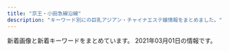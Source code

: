 ```yaml
---
title: "京王・小田急線沿線"
description: "キーワード別にの巨乳アジアン・チャイナエステ嬢情報をまとめました。"
---
```


新着画像と新着キーワードをまとめています。
2021年03月01日の情報です。

<DmmAffiliateIns />
<KeywordTable
  shops={
    [
    {
        "keywords": {
            "86": 10,
            "C": 23
        },
        "station": "\u5411\u30f6\u4e18\u904a\u5712\u99c5\u5357\u53e3",
        "img_links": [
            "http://erieko.com/images/tel.jpg",
            "http://erieko.com/images/s_staff.jpg",
            "http://erieko.com/images/movie.jpg",
            "http://erieko.com/images/s_link.jpg",
            "http://erieko.com/images/s_news.jpg",
            "http://erieko.com/images/room3.jpg",
            "http://erieko.com/images/girl-z1.jpg",
            "http://erieko.com/images/staff4.jpg",
            "http://erieko.com/images/room4.jpg",
            "http://erieko.com/images/staff3.jpg",
            "http://erieko.com/images/staff1.jpg",
            "http://erieko.com/images/nei_bj2.jpg",
            "http://erieko.com/images/room2.jpg",
            "http://erieko.com/images/girl-z2.jpg",
            "http://erieko.com/images/room1.jpg",
            "http://erieko.com/images/staff0.jpg",
            "http://erieko.com/images/mobile.jpg",
            "http://erieko.com/images/staff2.jpg",
            "http://erieko.com/images/s_chedule.jpg",
            "http://erieko.com/images/staff5.jpg"
        ],
        "name": "\u82b1\u306e\u5fc3",
        "url": "http://erieko.com/"
    },
    {
        "img_links": [
            "http://flower.est-u.com/images/s2.jpg",
            "http://flower.est-u.com/images/staff_12.jpg",
            "http://flower.est-u.com/images/index_10.jpg",
            "http://flower.est-u.com/images/index_14.jpg",
            "http://flower.est-u.com/images/index_09.jpg",
            "http://flower.est-u.com/images/index_07.jpg",
            "http://flower.est-u.com/images/index_06.jpg",
            "http://flower.est-u.com/images/index_02.jpg",
            "http://flower.est-u.com/images/index_05.jpg",
            "http://flower.est-u.com/images/index_04.jpg",
            "http://flower.est-u.com/images/index_12.jpg",
            "http://flower.est-u.com/images/index_08.jpg",
            "http://flower.est-u.com/images/s3.jpg",
            "http://flower.est-u.com/images/index_16.jpg",
            "http://flower.est-u.com/images/s4.jpg",
            "http://flower.est-u.com/images/index2_11.jpg",
            "http://flower.est-u.com/images/index_13.jpg",
            "http://flower.est-u.com/images/staff_14.jpg",
            "http://flower.est-u.com/images/index3_11.jpg",
            "http://flower.est-u.com/images/s1.jpg",
            "http://flower.est-u.com/images/s5.jpg"
        ],
        "keywords": {},
        "name": "FLOWER",
        "url": "http://flower.est-u.com/",
        "station": "\u5e61\u30f6\u8c37\u99c5\u5317\u53e3"
    },
    {
        "keywords": {
            "\u4e73": 3
        },
        "url": "http://www.chiretuyiabo.xyz/",
        "name": "Honey \uff5e\u30cf\u30cb\u30fc\uff5e",
        "img_links": [
            "http://www.chiretuyiabo.xyz/uploads/201116/1-201116092320547.jpg",
            "http://www.chiretuyiabo.xyz/webstyle/rsubt7.png",
            "http://www.chiretuyiabo.xyz/uploads/201116/1-201116092H2128.jpg",
            "http://www.chiretuyiabo.xyz/webstyle/rsubt1.png",
            "http://www.chiretuyiabo.xyz/webstyle/m2.jpg",
            "http://www.chiretuyiabo.xyz/uploads/201116/1-201116092F09D.jpg",
            "http://www.chiretuyiabo.xyz/webstyle/slider-img001.jpg",
            "http://www.chiretuyiabo.xyz/uploads/200706/1-200F6153052L7.jpg",
            "http://www.chiretuyiabo.xyz/uploads/allimg/201105/1-201105125636.jpg",
            "http://www.chiretuyiabo.xyz/uploads/201116/1-2011160926104Z.jpg",
            "http://www.chiretuyiabo.xyz/webstyle/m4.jpg",
            "http://www.chiretuyiabo.xyz/webstyle/rsubt4.png",
            "http://www.chiretuyiabo.xyz/uploads/210115/1-21011511143V36.jpg",
            "http://www.chiretuyiabo.xyz/webstyle/rsubt5.png",
            "http://www.chiretuyiabo.xyz/uploads/210115/1-210115111154J0.jpg",
            "http://www.chiretuyiabo.xyz/uploads/210115/1-210115112K52S.jpg",
            "http://www.chiretuyiabo.xyz/uploads/201116/1-201116092632O1.jpg",
            "http://www.chiretuyiabo.xyz/webstyle/m6.jpg",
            "http://www.chiretuyiabo.xyz/webstyle/rsubt6.png",
            "http://www.chiretuyiabo.xyz/webstyle/tel2.png",
            "http://www.chiretuyiabo.xyz/webstyle/rsubt2.png",
            "http://www.chiretuyiabo.xyz/uploads/210115/1-21011511145KM.jpg",
            "http://www.chiretuyiabo.xyz/webstyle/rsubt3.png",
            "http://www.chiretuyiabo.xyz/webstyle/m1.jpg",
            "http://www.chiretuyiabo.xyz/uploads/210115/1-210115111210154.jpg",
            "http://www.chiretuyiabo.xyz/uploads/allimg/201124/1-201124091002.jpg",
            "http://www.chiretuyiabo.xyz/uploads/210115/1-21011511141CY.jpg"
        ],
        "station": "JR\u7a32\u7530\u5824\u99c5"
    },
    {
        "img_links": [
            "http://www.kousei-jyunen.com/images/top-munu-1_02.jpg",
            "http://www.kousei-jyunen.com/images/top-munu-1_03.jpg",
            "http://www.kousei-jyunen.com/images/index_qr.jpg",
            "http://www.kousei-jyunen.com/images/top-munu-2_02.jpg",
            "http://www.kousei-jyunen.com/images/staff.jpg",
            "http://www.kousei-jyunen.com/images/top-munu-1_04.jpg",
            "http://www.kousei-jyunen.com/images/top-munu-2_05.jpg",
            "http://www.kousei-jyunen.com/images/top-munu-2_03.jpg",
            "http://www.kousei-jyunen.com/images/top-ib.jpg",
            "http://www.kousei-jyunen.com/images/sta.jpg",
            "http://www.kousei-jyunen.com/images/top-1_03.jpg",
            "http://www.kousei-jyunen.com/images/top-1_04.jpg",
            "http://www.kousei-jyunen.com/images/top-munu-2_04.jpg",
            "http://www.kousei-jyunen.com/flash.jpg",
            "http://www.kousei-jyunen.com/images/top-1_02.jpg",
            "http://www.kousei-jyunen.com/images/sys.jpg",
            "http://www.kousei-jyunen.com/images/info.jpg",
            "http://www.kousei-jyunen.com/images/top-munu-1_01.jpg",
            "http://www.kousei-jyunen.com/images/top-munu-1_05.jpg",
            "http://www.kousei-jyunen.com/images/top-1_05.jpg",
            "http://www.kousei-jyunen.com/images/top-munu-2_01.jpg",
            "http://www.kousei-jyunen.com/images/top-1_01.jpg",
            "http://www.kousei-jyunen.com/images/news.jpg"
        ],
        "name": "\u6f64\u5712",
        "keywords": {},
        "url": "http://www.kousei-jyunen.com/",
        "station": "\u6210\u57ce\u5b66\u5712\u524d\u99c5"
    },
    {
        "station": "\u8056\u8e5f\u685c\u30f6\u4e18\u99c5\u6771\u53e3",
        "url": "https://lu-rinpa.tokyo/",
        "img_links": [],
        "keywords": {},
        "name": "\u685c\u96ea"
    },
    {
        "name": "COCORO",
        "url": "http://www.iyasi.work/",
        "img_links": [
            "http://www.iyasi.work/images/staff_t.jpg",
            "http://www.iyasi.work/images/sys1.png",
            "http://www.iyasi.work/images/ac2.png",
            "http://www.iyasi.work/images/2.jpg",
            "http://www.iyasi.work/images/tel1.png",
            "http://www.iyasi.work/images/interior_t.jpg",
            "http://www.iyasi.work/images/news.png",
            "http://www.iyasi.work/images/sys2.png",
            "http://www.iyasi.work/images/ac1.png",
            "http://www.iyasi.work/img/miyuki1.jpg",
            "http://www.iyasi.work/images/info.png",
            "http://www.iyasi.work/images/line.png",
            "http://www.iyasi.work/images/ta.jpg",
            "http://www.iyasi.work/images/tel.jpg",
            "http://www.iyasi.work/images/tel2.png",
            "http://www.iyasi.work/images/int1.png",
            "http://www.iyasi.work/img/momo1.jpg",
            "http://www.iyasi.work/images/int2.png",
            "http://www.iyasi.work/images/1.jpg",
            "http://www.iyasi.work/img/yuri1.jpg",
            "http://www.iyasi.work/images/3.jpg",
            "http://www.iyasi.work/images/mobile.jpg"
        ],
        "keywords": {},
        "station": "\u8abf\u5e03\u99c5\u6771\u53e3"
    },
    {
        "url": "http://www.yuyurando.xyz/",
        "img_links": [
            "http://www.yuyurando.xyz/images/lanmu/lanmu-sys.jpg",
            "http://www.yuyurando.xyz/images/staff/mi.png",
            "http://www.yuyurando.xyz/images/lanmu/lanmu-staff.jpg",
            "http://www.yuyurando.xyz/images/staff/1.jpg",
            "http://www.yuyurando.xyz/images/index-yuyu_05.jpg",
            "http://www.yuyurando.xyz/images/index-yuyu_09.jpg",
            "http://www.yuyurando.xyz/images/shop/527385908605281370.jpg",
            "http://www.yuyurando.xyz/images/staff/4.jpg",
            "http://www.yuyurando.xyz/images/index-yuyu_12.jpg",
            "http://www.yuyurando.xyz/images/staff/rei.jpg",
            "http://www.yuyurando.xyz/images/staff/2.jpg",
            "http://www.yuyurando.xyz/images/staff/nana2.jpg",
            "http://www.yuyurando.xyz/images/index-otona_20.jpg",
            "http://www.yuyurando.xyz/images/staff/momo.jpg",
            "http://www.yuyurando.xyz/images/index-yuyu_17.jpg",
            "http://www.yuyurando.xyz/images/index-yuyu_03.jpg",
            "http://www.yuyurando.xyz/images/index-yuyu_20.jpg"
        ],
        "keywords": {},
        "name": "\u60a0\u3005\u30e9\u30f3\u30c9",
        "station": "\u8056\u8e5f\u685c\u30f6\u4e18\u99c5\u6771\u53e3"
    },
    {
        "station": "\u5343\u6b73\u70cf\u5c71\u99c5\u5317\u53e3",
        "url": "http://massage-est.xyz/",
        "name": "\u6df1\u4e95\u6c37\u306e\u56fd",
        "img_links": [
            "http://massage-est.xyz/images/spacer900x360.png",
            "http://massage-est.xyz/images/cg031.jpg",
            "http://massage-est.xyz/images/cg061.jpg",
            "http://massage-est.xyz/images/cg12.jpg",
            "http://massage-est.xyz/images/cg11.jpg",
            "http://massage-est.xyz/images/cg021.jpg",
            "http://massage-est.xyz/images/sys.jpg",
            "http://massage-est.xyz/images/cg10.jpg",
            "http://massage-est.xyz/images/cg03.jpg",
            "http://massage-est.xyz/images/cg071.jpg",
            "http://massage-est.xyz/images/cg01.jpg",
            "http://massage-est.xyz/images/qr.jpg",
            "http://massage-est.xyz/images/cg07.jpg",
            "http://massage-est.xyz/images/top.png",
            "http://massage-est.xyz/images/cg06.jpg",
            "http://massage-est.xyz/images/cg051.jpg",
            "http://massage-est.xyz/images/cg091.jpg",
            "http://massage-est.xyz/images/up_100_1_0.jpg",
            "http://massage-est.xyz/images/top2.png",
            "http://massage-est.xyz/images/cg081.jpg",
            "http://massage-est.xyz/images/cg02.jpg",
            "http://massage-est.xyz/images/cg011.jpg",
            "http://massage-est.xyz/images/cg05.jpg",
            "http://massage-est.xyz/images/cg09.jpg",
            "http://massage-est.xyz/images/spacer300x450.png",
            "http://massage-est.xyz/images/cg04.jpg",
            "http://massage-est.xyz/images/cg08.jpg"
        ],
        "keywords": {
            "D": 80,
            "E": 16,
            "86": 96
        }
    },
    {
        "name": "\u7652\u3057\u82d1",
        "keywords": {
            "C": 7
        },
        "station": "\u5e9c\u4e2d\u99c5\u5357\u53e3",
        "url": "http://iyashien-est.com/",
        "img_links": [
            "http://iyashien-est.com/girl/9.jpg",
            "http://iyashien-est.com/girl/1.jpg",
            "http://iyashien-est.com/images/staff.jpg",
            "http://iyashien-est.com/girl/5.jpg",
            "http://iyashien-est.com/images/room/photo01.jpg",
            "http://iyashien-est.com/images/room/photo02.jpg",
            "http://iyashien-est.com/girl/2.jpg",
            "http://iyashien-est.com/girl/3.jpg",
            "http://iyashien-est.com/images/capinfo.jpg",
            "http://iyashien-est.com/images/index.jpg",
            "http://iyashien-est.com/girl/4.jpg",
            "http://iyashien-est.com/images/room/photo03.jpg",
            "http://iyashien-est.com/girl/16.jpg",
            "http://iyashien-est.com/girl/7.jpg",
            "http://iyashien-est.com/images/room/photo04.jpg"
        ]
    },
    {
        "img_links": [],
        "name": "\u30dc\u30bf\u30f3",
        "url": "https://s-botan.tokyo/",
        "station": "\u6210\u57ce\u5b66\u5712\u524d\u99c5",
        "keywords": {}
    },
    {
        "url": "http://eternal-tokyo.net/",
        "name": "\u30a8\u30bf\u30fc\u30ca\u30eb",
        "img_links": [
            "https://eternal-tokyo.net/girls/yuri/b.jpg",
            "https://eternal-tokyo.net/img/bar_info.png",
            "http://eternal-tokyo.net/img/bar_info.png",
            "https://eternal-tokyo.net/girls/yuri/a.jpg",
            "https://eternal-tokyo.net/img/bar_right_cover.png",
            "http://eternal-tokyo.net/girls/kaede/d.jpg",
            "https://eternal-tokyo.net/girls/momo/a.jpg",
            "http://eternal-tokyo.net/img/bar_right_cover.png",
            "http://eternal-tokyo.net/girls/momo/b.jpg",
            "https://eternal-tokyo.net/img/slider/2.jpg",
            "http://eternal-tokyo.net/girls/yuki/a.jpg",
            "http://eternal-tokyo.net/girls/emi/e.jpg",
            "https://eternal-tokyo.net/girls/rui/a.jpg",
            "https://eternal-tokyo.net/girls/kaede/a.jpg",
            "http://eternal-tokyo.net/img/bar_newgirl.png",
            "http://eternal-tokyo.net/girls/yuri/b.jpg",
            "http://eternal-tokyo.net/img/pc.png",
            "http://eternal-tokyo.net/girls/kaede/c.jpg",
            "http://eternal-tokyo.net/girls/rui/a.jpg",
            "https://eternal-tokyo.net/img/qr.png",
            "http://eternal-tokyo.net/girls/yuri/c.jpg",
            "https://eternal-tokyo.net/girls/yuri/e.jpg",
            "https://eternal-tokyo.net/img/bar_right_mailmaga.png",
            "http://eternal-tokyo.net/img/slider/1.jpg",
            "http://eternal-tokyo.net/img/bg_header.png",
            "http://eternal-tokyo.net/girls/momo/d.jpg",
            "https://eternal-tokyo.net/img/bar_sch.png",
            "http://eternal-tokyo.net/img/bar_right_mailmaga.png",
            "https://eternal-tokyo.net/img/bar_newgirl.png",
            "http://eternal-tokyo.net/girls/yuri/d.jpg",
            "http://eternal-tokyo.net/img/meidai.png",
            "https://eternal-tokyo.net/girls/hina/a.jpg",
            "http://eternal-tokyo.net/girls/yuki/d.jpg",
            "http://eternal-tokyo.net/girls/kaede/b.jpg",
            "http://eternal-tokyo.net/girls/yuri/a.jpg",
            "http://eternal-tokyo.net/girls/emi/b.jpg",
            "http://eternal-tokyo.net/girls/rui/d.jpg",
            "http://eternal-tokyo.net/girls/rui/c.jpg",
            "https://eternal-tokyo.net/girls/yuri/d.jpg",
            "http://eternal-tokyo.net/img/slider/2.jpg",
            "http://eternal-tokyo.net/girls/emi/a.jpg",
            "http://eternal-tokyo.net/girls/yuri/e.jpg",
            "https://eternal-tokyo.net/girls/yuri/c.jpg",
            "https://eternal-tokyo.net/img/bar_right_mobile.png",
            "http://eternal-tokyo.net/girls/rui/b.jpg",
            "https://eternal-tokyo.net/img/bg_header.png",
            "http://eternal-tokyo.net/girls/yuki/e.jpg",
            "http://eternal-tokyo.net/girls/hina/a.jpg",
            "http://eternal-tokyo.net/girls/hina/c.jpg",
            "http://eternal-tokyo.net/girls/momo/c.jpg",
            "https://eternal-tokyo.net/girls/yuki/a.jpg",
            "http://eternal-tokyo.net/girls/hina/b.jpg",
            "http://eternal-tokyo.net/img/bar_right_mobile.png",
            "https://eternal-tokyo.net/img/meidai.png",
            "https://eternal-tokyo.net/img/pc.png",
            "https://eternal-tokyo.net/girls/emi/a.jpg",
            "http://eternal-tokyo.net/girls/momo/e.jpg",
            "http://eternal-tokyo.net/girls/hina/d.jpg",
            "http://eternal-tokyo.net/girls/momo/a.jpg",
            "http://eternal-tokyo.net/img/qr.png",
            "http://eternal-tokyo.net/girls/kaede/e.jpg",
            "http://eternal-tokyo.net/girls/rui/e.jpg",
            "http://eternal-tokyo.net/girls/yuki/b.jpg",
            "http://eternal-tokyo.net/girls/emi/c.jpg",
            "https://eternal-tokyo.net/img/slider/1.jpg",
            "http://eternal-tokyo.net/girls/emi/d.jpg",
            "http://eternal-tokyo.net/girls/hina/e.jpg",
            "http://eternal-tokyo.net/girls/kaede/a.jpg",
            "http://eternal-tokyo.net/girls/yuki/c.jpg",
            "http://eternal-tokyo.net/img/bar_sch.png"
        ],
        "keywords": {
            "83": 5,
            "85": 23,
            "F": 5,
            "88": 5,
            "84": 12,
            "C": 40,
            "86": 12,
            "D": 12
        },
        "station": "\u660e\u5927\u524d\u99c5\u4e2d\u592e\u53e3"
    },
    {
        "url": "http://www.fuwa.work/",
        "keywords": {},
        "name": "Olive \uff5e\u30aa\u30ea\u30fc\u30d6\uff5e",
        "img_links": [
            "http://www.fuwa.work/img/nana1.jpg",
            "http://www.fuwa.work/staff/mimi.jpg",
            "http://www.fuwa.work/images/line.png",
            "http://www.fuwa.work/img/moe2.jpg",
            "http://www.fuwa.work/images/mobile.jpg",
            "http://www.fuwa.work/img/moe1.jpg",
            "http://www.fuwa.work/images/rec.jpg",
            "http://www.fuwa.work/staff/anata.jpg",
            "http://www.fuwa.work/images/interior_t.png",
            "http://www.fuwa.work/img/anata1.jpg",
            "http://www.fuwa.work/img/mimi1.jpg",
            "http://www.fuwa.work/images/int2.png",
            "http://www.fuwa.work/img/nana2.jpg",
            "http://www.fuwa.work/images/staff_t.png",
            "http://www.fuwa.work/staff/nana.jpg",
            "http://www.fuwa.work/images/sys2.jpg",
            "http://www.fuwa.work/images/sys3.jpg",
            "http://www.fuwa.work/images/news.jpg",
            "http://www.fuwa.work/images/info.png",
            "http://www.fuwa.work/images/int1.png",
            "http://www.fuwa.work/images/sys1.jpg",
            "http://www.fuwa.work/images/head.jpg",
            "http://www.fuwa.work/images/sys4.png",
            "http://www.fuwa.work/staff/moe.jpg"
        ],
        "station": "\u5e9c\u4e2d\u99c5\u5317\u53e3"
    },
    {
        "keywords": {
            "\u4e73": 1,
            "\u30bb\u30af\u30b7\u30fc": 1,
            "E": 3,
            "C": 4,
            "D": 33
        },
        "name": "Dear",
        "img_links": [
            "https://dear.ests.jp/images/paypay.jpg",
            "https://dear.ests.jp/images/bj3.jpg",
            "https://dear.ests.jp/photos/sites/49/2020/10/2020102600221155.jpeg",
            "https://dear.ests.jp/photos/sites/49/2021/02/2021022412534088.jpeg",
            "https://dear.ests.jp/photos/sites/49/2021/01/202101140010558.jpeg",
            "https://dear.ests.jp/photos/sites/49/2021/02/2021022510403170.jpeg",
            "https://dear.ests.jp/photos/sites/49/2021/02/2021021311011028.jpeg",
            "https://dear.ests.jp/photos/sites/49/2020/10/2020102923214596.jpeg",
            "https://dear.ests.jp/photos/sites/49/2020/09/2020092513482148.jpeg",
            "https://dear.ests.jp/photos/sites/49/2020/11/202011232237522.jpeg",
            "https://dear.ests.jp/photos/sites/49/2020/12/2020121118111051.jpeg",
            "https://dear.ests.jp/images/link2.jpg",
            "https://dear.ests.jp/photos/sites/49/2020/12/2020122723322384.jpeg",
            "https://dear.ests.jp/images/top.jpg",
            "https://dear.ests.jp/images/s_info.jpg",
            "https://dear.ests.jp/photos/sites/49/2020/09/2020092114261518.jpeg",
            "https://dear.ests.jp/images/s_staff.jpg",
            "https://dear.ests.jp/images/s_link.jpg",
            "https://dear.ests.jp/photos/sites/49/2020/12/2020122723283372.jpeg",
            "https://dear.ests.jp/images/info2.jpg",
            "https://esta-kanto.com/img/kanto/esta-200_40.jpg",
            "https://dear.ests.jp/images/amore.jpg",
            "https://dear.ests.jp/photos/sites/49/2021/01/2021011617344787.jpeg",
            "https://dear.ests.jp/photos/sites/49/2020/06/2020062215583977.jpeg",
            "https://dear.ests.jp/photos/sites/49/2020/11/2020111212311933.jpeg",
            "https://dear.ests.jp/images/bj1.jpg",
            "https://dear.ests.jp/images/member.jpg",
            "https://dear.ests.jp/images/1.jpg",
            "https://dear.ests.jp/photos/sites/49/2021/02/2021020922384177.jpeg"
        ],
        "station": "\u5e9c\u4e2d\u99c5",
        "url": "https://dear.ests.jp/"
    },
    {
        "station": "\u767b\u6238\u99c5\u751f\u7530\u7dd1\u5730\u53e3",
        "img_links": [
            "http://www.aiuntyuiop.xyz/webstyle/line2.png",
            "http://www.aiuntyuiop.xyz/webstyle/sign(1).png",
            "http://www.aiuntyuiop.xyz/webstyle/line5.png",
            "http://www.aiuntyuiop.xyz/webstyle/line4.png",
            "http://www.aiuntyuiop.xyz/uploads/201217/1-20121G6345L51.jpg",
            "http://www.aiuntyuiop.xyz/uploads/201217/1-20121G635524O.jpg",
            "http://www.aiuntyuiop.xyz/webstyle/call(1).jpg",
            "http://www.aiuntyuiop.xyz/uploads/201217/1-20121G6363K37.jpg",
            "http://www.aiuntyuiop.xyz/webstyle/sign.png",
            "http://www.aiuntyuiop.xyz/lfc/intro_top_tel.png",
            "http://www.aiuntyuiop.xyz/uploads/201217/1-20121G62F6118.jpg",
            "http://www.aiuntyuiop.xyz/webstyle/call.jpg",
            "http://www.aiuntyuiop.xyz/uploads/201217/1-20121G6424bW.png",
            "http://www.aiuntyuiop.xyz/uploads/201217/1-20121G6342T29.jpg",
            "http://www.aiuntyuiop.xyz/webstyle/mobile_02.png",
            "http://www.aiuntyuiop.xyz/uploads/201111/1-20111112534M48.jpg",
            "http://www.aiuntyuiop.xyz/lfc/intro_top_time.png",
            "http://www.aiuntyuiop.xyz/uploads/201217/1-20121G63514140.jpg",
            "http://www.aiuntyuiop.xyz/webstyle/line3.png",
            "http://www.aiuntyuiop.xyz/uploads/201217/1-20121G63612P1.jpg",
            "http://www.aiuntyuiop.xyz/webstyle/line1.png",
            "http://www.aiuntyuiop.xyz/webstyle/sign(2).png",
            "http://www.aiuntyuiop.xyz/webstyle/line6.png",
            "http://www.aiuntyuiop.xyz/webstyle/mobile_01.png",
            "http://www.aiuntyuiop.xyz/webstyle/notice.png"
        ],
        "keywords": {
            "\u4e73": 7
        },
        "name": "\u30aa\u30f3\u30ea\u30fc\u30e6\u30fc",
        "url": "http://www.aiuntyuiop.xyz/"
    },
    {
        "url": "https://aroma-opa.jpn.cm/",
        "img_links": [
            "https://aroma-opa.jpn.cm/photos/17/8180/202101/2101192154012b6.png",
            "https://aroma-opa.jpn.cm/themes/aroma/template/assets/images/tit_staff.png",
            "https://aroma-opa.jpn.cm/themes/aroma/template/assets/images/tit_sch.png",
            "https://aroma-opa.jpn.cm/photos/17/8180/202101/2021012915312691.jpeg",
            "https://assets.jp-navi.info/images/images/es-thumbnail.png",
            "https://aroma-opa.jpn.cm/themes/aroma/template/assets/images/tit_link.png",
            "https://aroma-opa.jpn.cm/themes/aroma/template/assets/images/tit_news.png",
            "https://aroma-opa.jpn.cm/themes/aroma/template/assets/images/card02.jpg",
            "https://aroma-opa.jpn.cm/themes/aroma/template/assets/images/btn_side03.png",
            "https://aroma-opa.jpn.cm/photos/17/8180/202101/210119215302tj.png",
            "https://aroma-opa.jpn.cm/photos/17/8180/202101/2101192153415a9.png",
            "https://aroma-opa.jpn.cm/photos/17/8180/202101/21011921532a520.png",
            "https://aroma-opa.jpn.cm/photos/17/8180/202101/2021012815224331.jpeg",
            "https://aroma-opa.jpn.cm/themes/aroma/template/assets/images/card01.png",
            "https://aroma-opa.jpn.cm/themes/aroma/template/assets/images/btn_side06.png",
            "https://aroma-opa.jpn.cm/photos/17/8180/202101/2021011112100867.jpg",
            "https://assets.jp-navi.info/images/images/nophoto.jpg",
            "https://aroma-opa.jpn.cm/photos/17/8180/202102/2021022014425449.jpeg",
            "https://aroma-opa.jpn.cm/photos/17/8180/202102/2021021311204371.jpeg",
            "https://aroma-opa.jpn.cm/photos/17/8180/202012/2012241539323j7.jpeg",
            "https://aroma-opa.jpn.cm/photos/17/8180/202101/2021011112101351.jpg",
            "https://aroma-opa.jpn.cm/themes/aroma/template/assets/images/btn_side05.png",
            "https://aroma-opa.jpn.cm/themes/aroma/template/assets/images/btn_side02.png",
            "https://aroma-opa.jpn.cm/themes/aroma/template/assets/images/btn_side01.png"
        ],
        "name": "Aroma Opa",
        "keywords": {
            "C": 2,
            "D": 3
        },
        "station": "\u5e9c\u4e2d\u99c5\u5357\u53e3"
    },
    {
        "station": "\u8abf\u5e03\u99c5\u6771\u53e3",
        "url": "http://esthe-massage.blue/",
        "keywords": {
            "86": 30
        },
        "name": "A\u30b7\u30fc\u30ba",
        "img_links": [
            "http://esthe-massage.blue/images/esthe3.jpg",
            "http://esthe-massage.blue/images/cg03.jpg",
            "http://esthe-massage.blue/images/cg04.jpg",
            "http://esthe-massage.blue/images/home_002.png",
            "http://esthe-massage.blue/images/blog_002.png",
            "http://esthe-massage.blue/images/esthe2.jpg",
            "http://esthe-massage.blue/images/cg02.jpg",
            "http://esthe-massage.blue/images/cg05.jpg",
            "http://esthe-massage.blue/images/acc.jpg",
            "http://esthe-massage.blue/images/cg01.jpg",
            "http://esthe-massage.blue/images/friend.png",
            "http://esthe-massage.blue/images/info.png",
            "http://esthe-massage.blue/images/home.png",
            "http://esthe-massage.blue/images/link.png",
            "http://esthe-massage.blue/images/clear.png",
            "http://esthe-massage.blue/images/main-sp.jpg",
            "http://esthe-massage.blue/images/staff.png",
            "http://esthe-massage.blue/images/main1.jpg",
            "http://esthe-massage.blue/images/header3.png",
            "http://esthe-massage.blue/images/esthe1.jpg",
            "http://esthe-massage.blue/images/gallery.png"
        ]
    },
    {
        "img_links": [
            "http://www.celia.work/images/sys3.png",
            "http://www.celia.work/images/sys1.jpg",
            "http://www.celia.work/img/angela2.jpg",
            "http://www.celia.work/images/b2.jpg",
            "http://www.celia.work/images/menu/interior.jpg",
            "http://www.celia.work/images/news.jpg",
            "http://www.celia.work/images/concept.jpg",
            "http://www.celia.work/images/b1.jpg",
            "http://www.celia.work/images/int2.png",
            "http://www.celia.work/images/menu/staff.jpg",
            "http://www.celia.work/img/ni2.jpg",
            "http://www.celia.work/images/interior_t.jpg",
            "http://www.celia.work/images/int3.png",
            "http://www.celia.work/img/ni1.jpg",
            "http://www.celia.work/images/head.jpg",
            "http://www.celia.work/images/sys2.jpg",
            "http://www.celia.work/images/menu/top.jpg",
            "http://www.celia.work/images/ta.jpg",
            "http://www.celia.work/staff/ami.jpg",
            "http://www.celia.work/staff/ni.jpg",
            "http://www.celia.work/images/int1.png",
            "http://www.celia.work/images/staff_t.jpg",
            "http://www.celia.work/img/ami2.jpg",
            "http://www.celia.work/img/angela1.jpg",
            "http://www.celia.work/images/b3.jpg",
            "http://www.celia.work/img/ami1.jpg",
            "http://www.celia.work/staff/angela.jpg"
        ],
        "url": "http://www.celia.work/",
        "name": "RIBBON -\u30ea\u30dc\u30f3-",
        "keywords": {},
        "station": "\u5e9c\u4e2d\u99c5\u5317\u53e3"
    },
    {
        "keywords": {
            "84": 60,
            "D": 135,
            "C": 42,
            "85": 30,
            "87": 60
        },
        "img_links": [
            "https://hobo100per.jpn.vin/photos/sites/64/2021/02/2021022309221643.jpg",
            "https://hobo100per.jpn.vin/images/news_bj1.jpg",
            "https://hobo100per.jpn.vin/images/face_bj2.jpg",
            "https://hobo100per.jpn.vin/images/s_topics.jpg",
            "https://hobo100per.jpn.vin/images/mobile.jpg",
            "https://hobo100per.jpn.vin/images/s_face.jpg",
            "https://hobo100per.jpn.vin/images/room3.jpg",
            "https://hobo100per.jpn.vin/images/top.png",
            "https://hobo100per.jpn.vin/photos/sites/64/2020/10/2020102607255792.jpg",
            "https://hobo100per.jpn.vin/images/room2.jpg",
            "https://hobo100per.jpn.vin/images/room4.jpg",
            "https://hobo100per.jpn.vin/images/1.png",
            "https://hobo100per.jpn.vin/images/room1.jpg",
            "https://hobo100per.jpn.vin/photos/sites/64/2021/01/202101160211441.jpg",
            "https://hobo100per.jpn.vin/photos/sites/64/2020/10/2020102607255738.jpg",
            "https://hobo100per.jpn.vin/photos/sites/64/2020/12/2020120204102727.jpg",
            "https://hobo100per.jpn.vin/images/news_bj3.jpg",
            "https://hobo100per.jpn.vin/photos/sites/64/2020/10/2020102607255898.jpg",
            "https://hobo100per.jpn.vin/images/s_link.jpg",
            "https://hobo100per.jpn.vin/images/s_staff.jpg",
            "https://hobo100per.jpn.vin/photos/sites/64/2021/02/2021020403220683.jpg",
            "https://hobo100per.jpn.vin/photos/sites/64/2021/02/2021021405253880.jpg",
            "https://hobo100per.jpn.vin/photos/sites/64/2020/10/2020102607255627.jpg",
            "https://hobo100per.jpn.vin/photos/sites/64/2020/11/2020111302073452.jpg",
            "https://hobo100per.jpn.vin/images/end.png"
        ],
        "name": "\u307b\u307c100%",
        "station": "\u5343\u6b73\u70cf\u5c71\u99c5\u5317\u53e3",
        "url": "https://hobo100per.jpn.vin/"
    },
    {
        "keywords": {},
        "station": "JR\u7a32\u7530\u5824\u99c5",
        "img_links": [
            "http://inadazutsumi.work/images/g0.jpg",
            "http://inadazutsumi.work/images/tel.jpg",
            "http://inadazutsumi.work/images/g2.jpg",
            "http://inadazutsumi.work/images/g5.jpg",
            "http://inadazutsumi.work/images/g3.jpg",
            "http://inadazutsumi.work/images/g1.jpg",
            "http://inadazutsumi.work/images/zi_staff.png",
            "http://inadazutsumi.work/images/mobile.jpg",
            "http://inadazutsumi.work/images/g4.jpg",
            "http://inadazutsumi.work/images/top.jpg"
        ],
        "url": "http://inadazutsumi.work/",
        "name": "\u30c1\u30e3\u30fc\u30df\u30f3\u30b0"
    },
    {
        "station": "\u5e9c\u4e2d\u99c5\u5357\u53e3",
        "img_links": [
            "http://www.niihao.xyz/images/lanmu_03.jpg",
            "http://www.niihao.xyz/images/staff/shazhi.jpg",
            "http://www.niihao.xyz/images/index-yume_02.jpg",
            "http://www.niihao.xyz/images/staff/miki.jpeg",
            "http://www.niihao.xyz/images/index-yume_04.jpg",
            "http://www.niihao.xyz/images/lanmu_06.jpg",
            "http://www.niihao.xyz/images/lanmu_07.jpg",
            "http://www.niihao.xyz/images/nav/l-nav-_job.jpg",
            "http://www.niihao.xyz/images/l-nav-_staff.jpg",
            "http://www.niihao.xyz/images/index-yume_11.jpg",
            "http://www.niihao.xyz/psd/off.jpg",
            "http://www.niihao.xyz/images/4.jpg",
            "http://www.niihao.xyz/images/mimi.jpg",
            "http://www.niihao.xyz/images/staff/11.jpg",
            "http://www.niihao.xyz/images/staff/remon.jpg"
        ],
        "name": "\u30cb\u30fc\u30cf\u30aa",
        "url": "http://www.niihao.xyz/",
        "keywords": {}
    },
    {
        "keywords": {
            "83": 7,
            "86": 21,
            "D": 21,
            "C": 27
        },
        "url": "http://hanamizuki.tyo.cm/",
        "img_links": [
            "http://hanamizuki.tyo.cm/images/top.jpg",
            "http://hanamizuki.tyo.cm/images/news_bj3.png",
            "http://hanamizuki.tyo.cm/photos/sites/32/2016/08/staff15.jpg",
            "http://hanamizuki.tyo.cm/images/nbj1.png",
            "http://hanamizuki.tyo.cm/photos/sites/32/2018/11/2018110115410796.jpg",
            "http://hanamizuki.tyo.cm/photos/sites/32/2020/01/2020013110290975.jpg",
            "http://hanamizuki.tyo.cm/link/walker88.jpg",
            "http://hanamizuki.tyo.cm/photos/sites/32/2016/08/staff4a.jpg",
            "http://hanamizuki.tyo.cm/images/room4.jpg",
            "http://hanamizuki.tyo.cm/link/88x31b.jpg",
            "http://hanamizuki.tyo.cm/photos/sites/32/2019/02/201902151914399.jpg",
            "http://hanamizuki.tyo.cm/link/esthelove88-31.jpg",
            "http://hanamizuki.tyo.cm/images/room2.jpg",
            "http://hanamizuki.tyo.cm/images/room3.jpg",
            "http://hanamizuki.tyo.cm/link/e0016.jpg",
            "http://hanamizuki.tyo.cm/images/s_news.png",
            "http://hanamizuki.tyo.cm/link/8831.jpg",
            "http://hanamizuki.tyo.cm/i/images/room2.jpg",
            "http://hanamizuki.tyo.cm/images/bj3.jpg",
            "http://hanamizuki.tyo.cm/i/images/room3.jpg",
            "http://hanamizuki.tyo.cm/i/images/room1.jpg",
            "http://hanamizuki.tyo.cm/images/room1.jpg",
            "http://hanamizuki.tyo.cm/link/massage-de_88_31.jpg",
            "http://menlog.net/link/menlog8831.jpg",
            "http://hanamizuki.tyo.cm/images/mobile.jpg",
            "http://hanamizuki.tyo.cm/photos/sites/32/2017/12/2017121407030461.jpg",
            "http://hanamizuki.tyo.cm/images/s_link.png",
            "http://hanamizuki.tyo.cm/images/s_staff.png"
        ],
        "name": "\u82b1\u6c34\u6728",
        "station": "\u5e9c\u4e2d\u99c5\u5357\u53e3"
    },
    {
        "station": "\u660e\u5927\u524d\u99c5\u4e2d\u592e\u53e3",
        "keywords": {},
        "name": "Free Style \uff5e\u30d5\u30ea\u30fc\u30b9\u30bf\u30a4\u30eb\uff5e",
        "url": "http://xn--cckzerb5br7a.com/",
        "img_links": []
    },
    {
        "keywords": {
            "\u30bb\u30af\u30b7\u30fc": 15
        },
        "url": "http://www.sexy.masg.info/",
        "station": "\u3064\u3064\u3058\u30f6\u4e18\u99c5\u5357\u53e3",
        "name": "\u30bb\u30af\u30b7\u30fc\u30ac\u30fc\u30eb",
        "img_links": [
            "http://www.sexy.masg.info/photo_news/upimg/38523600fbcadb7a96_0.jpg",
            "http://www.sexy.masg.info/images/nav-005.png",
            "http://www.sexy.masg.info/files/001.jpg",
            "http://www.sexy.masg.info/photo_news/upimg/108215f82f974a7fed_1.jpg",
            "http://www.sexy.masg.info/files/007.jpg",
            "http://www.sexy.masg.info/images/top01.png",
            "http://www.sexy.masg.info/files/002.jpg",
            "http://www.sexy.masg.info/images/nav-006.png",
            "http://www.sexy.masg.info/images/tel.png",
            "http://www.sexy.masg.info/files/003.jpg",
            "http://www.sexy.masg.info/photo_news/upimg/137665ff7d57f3cf91_1.jpg",
            "http://www.sexy.masg.info/photo_news/upimg/137665ff7d57f3cf91_0.jpg",
            "http://www.sexy.masg.info/images/nav-003.png",
            "http://www.sexy.masg.info/images/top02-left.png",
            "http://www.sexy.masg.info/files/006.jpg",
            "http://www.sexy.masg.info/photo_news/upimg/40607602dce22ec341_1.jpg",
            "http://www.sexy.masg.info/images/top003.png",
            "http://www.sexy.masg.info/photo_news/upimg/40607602dce22ec341_0.jpg",
            "http://www.sexy.masg.info/files/008.jpg",
            "http://www.sexy.masg.info/images/nav-002.png",
            "http://www.sexy.masg.info/images/nav-001.png",
            "http://www.sexy.masg.info/photo_news/upimg/108215f82f974a7fed_2.jpg",
            "http://www.sexy.masg.info/files/004.jpg",
            "http://www.sexy.masg.info/photo_news/upimg/108215f82f974a7fed_0.jpg",
            "http://www.sexy.masg.info/images/osusume01.png",
            "http://www.sexy.masg.info/images/nav-004.png",
            "http://www.sexy.masg.info/photo_news/upimg/38523600fbcadb7a96_1.jpg"
        ]
    },
    {
        "img_links": [
            "http://www.perfect-plan.iesjp.com/files/001.jpg",
            "http://www.perfect-plan.iesjp.com/images/mobile.png",
            "http://www.perfect-plan.iesjp.com/files/005.jpg",
            "http://www.perfect-plan.iesjp.com/images/staff.png",
            "http://www.perfect-plan.iesjp.com/images/interior.png",
            "http://www.perfect-plan.iesjp.com/images/flash.jpg",
            "http://www.perfect-plan.iesjp.com/files/007.jpg",
            "http://www.perfect-plan.iesjp.com/images/interior_bg.png",
            "http://www.perfect-plan.iesjp.com/files/008.jpg",
            "http://www.perfect-plan.iesjp.com/images/left01.png",
            "http://www.perfect-plan.iesjp.com/images/top.png",
            "http://www.perfect-plan.iesjp.com/images/ta.png"
        ],
        "name": "\u30d1\u30fc\u30d5\u30a7\u30af\u30c8\u30fb\u30d7\u30e9\u30f3",
        "url": "http://www.perfect-plan.iesjp.com/",
        "station": "\u7b39\u585a\u99c5\u5317\u53e3",
        "keywords": {
            "87": 1,
            "86": 1,
            "85": 2,
            "D": 4
        }
    },
    {
        "img_links": [
            "http://otohime.relaxnabi.com/css/staff/staff02-a.png",
            "http://otohime.relaxnabi.com/css/nav/nav-006.png",
            "http://otohime.relaxnabi.com/css/top03.png",
            "http://otohime.relaxnabi.com/css/nav/nav-004.png",
            "http://otohime.relaxnabi.com/css/staff/staff04-a.png",
            "http://otohime.relaxnabi.com/css/staff/staff03-a.png",
            "http://otohime.relaxnabi.com/css/01.png",
            "http://otohime.relaxnabi.com/css/baner03.jpg",
            "http://otohime.relaxnabi.com/css/nav/nav-003.png",
            "http://otohime.relaxnabi.com/css/osusume04.png",
            "http://otohime.relaxnabi.com/css/staff/staff04.png",
            "http://otohime.relaxnabi.com/css/staff/staff02.png",
            "http://otohime.relaxnabi.com/css/nav/nav-001.png",
            "http://otohime.relaxnabi.com/css/tel.png",
            "http://otohime.relaxnabi.com/css/staff/staff01.png",
            "http://otohime.relaxnabi.com/css/nav/nav-002.png",
            "http://otohime.relaxnabi.com/css/staff/staff01-a.png",
            "http://otohime.relaxnabi.com/css/nav/nav-005.png",
            "http://otohime.relaxnabi.com/css/staff/staff03.png"
        ],
        "keywords": {
            "91": 1,
            "D": 2,
            "89": 2,
            "E": 2
        },
        "station": "\u5343\u6b73\u70cf\u5c71\u99c5\u5317\u53e3",
        "url": "http://otohime.relaxnabi.com/",
        "name": "\u97f3\u59eb \uff5e\u30aa\u30c8\u30d2\u30e1\uff5e"
    },
    {
        "station": "\u767b\u6238\u99c5",
        "keywords": {
            "C": 1,
            "92": 1,
            "E": 2,
            "86": 1,
            "89": 2,
            "87": 1,
            "D": 4,
            "91": 2
        },
        "url": "http://ainoumi.estheya.com/",
        "img_links": [
            "http://ainoumi.estheya.com/css/top01.png",
            "http://ainoumi.estheya.com/css/staff/staff02.jpg",
            "http://ainoumi.estheya.com/css/nav/nav-003.png",
            "http://ainoumi.estheya.com/css/nav/nav-001.png",
            "http://ainoumi.estheya.com/css/staff/staff03.jpg",
            "http://ainoumi.estheya.com/css/nav/nav-006.png",
            "http://ainoumi.estheya.com/css/osusume04.jpg",
            "http://ainoumi.estheya.com/css/staff/staff07.jpg",
            "http://ainoumi.estheya.com/css/staff/staff06.jpg",
            "http://ainoumi.estheya.com/css/tel.png",
            "http://ainoumi.estheya.com/css/nav/nav-005.png",
            "http://ainoumi.estheya.com/css/staff/staff01.jpg",
            "http://ainoumi.estheya.com/css/staff/staff05.jpg",
            "http://ainoumi.estheya.com/css/nav/nav-004.png",
            "http://ainoumi.estheya.com/css/nav/nav-002.png",
            "http://ainoumi.estheya.com/css/staff/staff04.jpg"
        ],
        "name": "\u611b\u306e\u6d77"
    },
    {
        "name": "for you",
        "station": "\u4ee3\u3005\u6728\u4e0a\u539f\u99c5\u5357\u53e3",
        "img_links": [
            "http://aroma-relax.red/img/top.jpg",
            "http://aroma-relax.red/img/f1.jpg",
            "http://aroma-relax.red/img/cg08.jpg",
            "http://aroma-relax.red/img/f2.jpg",
            "http://aroma-relax.red/img/no.png",
            "http://aroma-relax.red/img/cg07.jpg",
            "http://aroma-relax.red/img/cg05.jpg",
            "http://aroma-relax.red/img/cg09.jpg",
            "http://aroma-relax.red/img/cg02.jpg",
            "http://aroma-relax.red/img/cg10.jpg",
            "http://aroma-relax.red/img/cg04.jpg",
            "http://aroma-relax.red/img/f3.jpg",
            "http://aroma-relax.red/img/cg03.jpg",
            "http://aroma-relax.red/img/f4.jpg",
            "http://aroma-relax.red/img/stafft.jpg",
            "http://aroma-relax.red/img/footer.jpg",
            "http://aroma-relax.red/img/l.png",
            "http://aroma-relax.red/img/cg06.jpg",
            "http://aroma-relax.red/img/cg01.jpg"
        ],
        "keywords": {
            "E": 4,
            "86": 18,
            "87": 2,
            "D": 16
        },
        "url": "http://aroma-relax.red/"
    },
    {
        "url": "http://aromabb.relaxnabi.com/",
        "station": "\u5411\u30f6\u4e18\u904a\u5712\u99c5\u5357\u53e3",
        "name": "\u30a2\u30ed\u30de\u30d3\u30d3",
        "img_links": [
            "http://aromabb.relaxnabi.com/css/staff/staff01-a.jpg",
            "http://aromabb.relaxnabi.com/css/staff/staff04-a.jpg",
            "http://aromabb.relaxnabi.com/css/nav/nav-001.jpg",
            "http://aromabb.relaxnabi.com/css/nav/nav-005.jpg",
            "http://aromabb.relaxnabi.com/css/staff/staff04.jpg",
            "http://aromabb.relaxnabi.com/css/staff/staff02.jpg",
            "http://aromabb.relaxnabi.com/css/nav/nav-006.jpg",
            "http://aromabb.relaxnabi.com/css/staff/staff02-a.jpg",
            "http://aromabb.relaxnabi.com/css/m-head.jpg",
            "http://aromabb.relaxnabi.com/css/m-top06.jpg",
            "http://aromabb.relaxnabi.com/css/staff/staff03-a.jpg",
            "http://aromabb.relaxnabi.com/css/staff/staff01.jpg",
            "http://aromabb.relaxnabi.com/css/m-top02.jpg",
            "http://aromabb.relaxnabi.com/css/m-head03.jpg",
            "http://aromabb.relaxnabi.com/css/nav/nav-003.jpg",
            "http://aromabb.relaxnabi.com/css/c01.jpg",
            "http://aromabb.relaxnabi.com/css/nav/nav-002.jpg",
            "http://aromabb.relaxnabi.com/css/nav/nav-004.jpg",
            "http://aromabb.relaxnabi.com/css/staff/staff03.jpg",
            "http://aromabb.relaxnabi.com/css/m-top03.jpg"
        ],
        "keywords": {
            "D": 4,
            "89": 4
        }
    },
    {
        "img_links": [
            "http://ciretuyghr.xyz/uploads/171110/1-1G110140540357.jpg",
            "http://ciretuyghr.xyz/uploads/171031/1-1G0311G344914.jpg",
            "http://ciretuyghr.xyz/uploads/171031/1-1G0311G531445.jpg",
            "http://ciretuyghr.xyz/uploads/180612/1-1P6121601061c.jpg",
            "http://ciretuyghr.xyz/uploads/191113/1-191113150325Y4.jpg",
            "http://ciretuyghr.xyz/uploads/191113/1-191113144F3914.jpg",
            "http://ciretuyghr.xyz/uploads/171110/1-1G11014060CG.jpg",
            "http://ciretuyghr.xyz/uploads/171110/1-1G1101405143V.jpg",
            "http://ciretuyghr.xyz/uploads/171031/1-1G0311G556445.jpg",
            "http://ciretuyghr.xyz/uploads/191203/1-191203164559604.jpg",
            "http://ciretuyghr.xyz/uploads/171031/1-1G0311G4095M.jpg",
            "http://ciretuyghr.xyz/templets/default/pc/picture/face.png",
            "http://ciretuyghr.xyz/templets/default/pc/picture/s_staff.png",
            "http://ciretuyghr.xyz/templets/default/pc/picture/s_pick.png",
            "http://ciretuyghr.xyz/templets/default/pc/picture/end1.jpg",
            "http://ciretuyghr.xyz/uploads/210206/1-21020610151M36.jpg",
            "http://ciretuyghr.xyz/uploads/210217/1-21021FT436426.jpg",
            "http://ciretuyghr.xyz/uploads/allimg/180612/1-1P612160305350.jpg",
            "http://ciretuyghr.xyz/templets/default/pc/picture/staffs.png",
            "http://ciretuyghr.xyz/uploads/191211/1-19121110204J35.jpg",
            "http://ciretuyghr.xyz/uploads/171031/1-1G0311G505933.jpg",
            "http://ciretuyghr.xyz/templets/default/pc/picture/s_news.png",
            "http://ciretuyghr.xyz/uploads/180612/1-1P612160029349.jpg"
        ],
        "name": "\u685c\u306e\u604b",
        "keywords": {},
        "station": "\u72db\u6c5f\u99c5\u5317\u53e3",
        "url": "http://ciretuyghr.xyz/"
    },
    {
        "url": "http://rakuraku.iest.info/",
        "img_links": [
            "http://rakuraku.iest.info/images/pagetop.png",
            "http://rakuraku.iest.info/images/top.png",
            "http://rakuraku.iest.info/images/room3.jpg",
            "http://rakuraku.iest.info/images/staff0.jpg",
            "http://rakuraku.iest.info/images/room2.jpg",
            "http://rakuraku.iest.info/photos/sites/63/2020/09/2020092810070514.jpg",
            "http://rakuraku.iest.info/images/room1.jpg",
            "http://rakuraku.iest.info/images/spmainimg.jpg",
            "http://rakuraku.iest.info/photos/sites/63/2021/01/2021011404151077.jpg",
            "http://rakuraku.iest.info/images/room6.jpg",
            "http://rakuraku.iest.info/images/room4.jpg",
            "http://rakuraku.iest.info/images/room5.jpg",
            "http://rakuraku.iest.info/photos/sites/63/2021/02/2021022602393312.jpg",
            "http://rakuraku.iest.info/images/mainimg.jpg"
        ],
        "station": "\u5e9c\u4e2d\u99c5\u5357\u53e3",
        "name": "\u3089\u304f\u3089\u304f",
        "keywords": {
            "D": 12,
            "86": 6,
            "E": 6,
            "85": 12
        }
    },
    {
        "station": "\u767b\u6238\u99c5\u751f\u7530\u7dd1\u5730\u53e3",
        "img_links": [
            "http://ruby.iest.info/photos/sites/8/2021/01/2021011916294226.jpg",
            "http://ruby.iest.info/images/top.jpg",
            "http://ruby.iest.info/photos/sites/8/2021/02/2021021616134569.jpg",
            "http://ruby.iest.info/images/news.png",
            "http://ruby.iest.info/images/nei_bj1.png",
            "http://ruby.iest.info/images/service.jpg",
            "http://ruby.iest.info/photos/sites/8/2021/01/2021012215132922.jpg",
            "http://ruby.iest.info/images/mobile.jpg",
            "http://ruby.iest.info/images/s_staff.png",
            "http://ruby.iest.info/images/bian.jpg"
        ],
        "url": "http://ruby.iest.info/",
        "name": "Ruby\u30fb\u30eb\u30d3\u30fc",
        "keywords": {
            "C": 10,
            "86": 8,
            "D": 12,
            "88": 4
        }
    },
    {
        "url": "http://relax-massage.red/",
        "name": "Tiary Spa \uff5e\u30c6\u30a3\u30a2\u30ea\u30fc\u30b9\u30d1\uff5e",
        "station": "\u7b39\u585a\u99c5\u5317\u53e3",
        "img_links": [
            "http://relax-massage.red/img/no.png",
            "http://relax-massage.red/img/girlst.jpg",
            "http://relax-massage.red/img/cg01.jpg",
            "http://relax-massage.red/img/top.jpg",
            "http://relax-massage.red/img/l.jpg",
            "http://relax-massage.red/img/cg05.jpg",
            "http://relax-massage.red/img/f.jpg",
            "http://relax-massage.red/img/linkt.jpg",
            "http://relax-massage.red/img/cg02.jpg",
            "http://relax-massage.red/img/cg03.jpg"
        ],
        "keywords": {
            "85": 3,
            "86": 4
        }
    },
    {
        "keywords": {},
        "url": "http://www.fairies.work/",
        "name": "FAIRIES\uff5e\u30d5\u30a7\u30a2\u30ea\u30fc\u30ba\uff5e",
        "station": "\u767b\u6238\u99c5\u591a\u6469\u5ddd\u53e3",
        "img_links": [
            "http://www.fairies.work/images/gallery/image_07.png",
            "http://www.fairies.work/images/home/home_btn_off.png",
            "http://www.fairies.work/images/home/image_01.png",
            "http://www.fairies.work/images/home/home_bnr_03b.png",
            "http://www.fairies.work/images/home/image_02.png",
            "http://www.fairies.work/images/home/image_03.png",
            "http://www.fairies.work/images/gallery/image_02.png",
            "http://www.fairies.work/images/gallery/image_05.png",
            "http://www.fairies.work/images/staff/sample_image.png",
            "http://www.fairies.work/images/common/side_bnr_02.png",
            "http://www.fairies.work/images/staff/hana.jpg",
            "http://www.fairies.work/images/staff/mirai.jpg",
            "http://www.fairies.work/images/staff/yuki.jpg",
            "http://www.fairies.work/images/home/home_bnr_04d.png",
            "http://www.fairies.work/images/staff/riri.jpg",
            "http://www.fairies.work/images/staff/koko.jpg",
            "http://www.fairies.work/images/gallery/image_01.png",
            "http://www.fairies.work/images/gallery/image_08.png",
            "http://www.fairies.work/images/staff/sati.jpg",
            "http://www.fairies.work/images/home/home_bnr_02.png",
            "http://www.fairies.work/images/staff/ayumi.jpg",
            "http://www.fairies.work/images/gallery/image_04.png",
            "http://www.fairies.work/images/staff/sara.jpg",
            "http://www.fairies.work/images/staff/yuna.jpg",
            "http://www.fairies.work/images/staff/arisa.jpg",
            "http://www.fairies.work/images/gallery/image_03.png",
            "http://www.fairies.work/images/staff/yui.jpg",
            "http://www.fairies.work/images/staff/sena.jpg",
            "http://www.fairies.work/images/gallery/image_06.png"
        ]
    },
    {
        "url": "http://est70.xyz/lam/",
        "keywords": {},
        "img_links": [
            "http://est70.xyz/lam/images/button-5.png",
            "http://est70.xyz/lam/girl/5.jpg",
            "http://est70.xyz/lam/girl/g04.png",
            "http://est70.xyz/lam/images/concept.png",
            "http://est70.xyz/lam/images/button-2.png",
            "http://est70.xyz/lam/images/footer.png",
            "http://est70.xyz/lam/girl/g03.png",
            "http://est70.xyz/lam/girl/6.jpg",
            "http://est70.xyz/lam/girl/3.jpg",
            "http://est70.xyz/lam/images/tt.png",
            "http://est70.xyz/lam/images/button-4.png",
            "http://est70.xyz/lam/girl/g06.png",
            "http://est70.xyz/lam/images/button-1.png",
            "http://est70.xyz/lam/images/tel-bar.png",
            "http://est70.xyz/lam/girl/4.jpg",
            "http://est70.xyz/lam/images/button-6.png",
            "http://est70.xyz/lam/images/button-3.png"
        ],
        "name": "Look at me",
        "station": "\u7a32\u7530\u5824\u99c5"
    },
    {
        "station": "\u7b39\u585a\u99c5\u5317\u53e3",
        "url": "http://www.iyashimusume.mensest.com/",
        "keywords": {
            "C": 1,
            "86": 2,
            "87": 1,
            "D": 2
        },
        "img_links": [
            "http://www.iyashimusume.mensest.com/img/nav-002.png",
            "http://www.iyashimusume.mensest.com/img/nav-006.png",
            "http://www.iyashimusume.mensest.com/img/stb.jpg",
            "http://www.iyashimusume.mensest.com/files/001.jpg",
            "http://www.iyashimusume.mensest.com/files/003.jpg",
            "http://www.iyashimusume.mensest.com/files/002.jpg",
            "http://www.iyashimusume.mensest.com/img/nav-005.png",
            "http://www.iyashimusume.mensest.com/img/nav-004.png",
            "http://www.iyashimusume.mensest.com/img/tel.png",
            "http://www.iyashimusume.mensest.com/img/nav-003.png",
            "http://www.iyashimusume.mensest.com/img/stt.jpg",
            "http://www.iyashimusume.mensest.com/img/top01.png",
            "http://www.iyashimusume.mensest.com/img/nav-001.png"
        ],
        "name": "\u7652\u5a18"
    },
    {
        "img_links": [
            "http://arm-rlx.com/staff/nana/01mb.jpg",
            "http://arm-rlx.com/i/files/homeimg.jpg",
            "http://arm-rlx.com/staff/miyuki/01.jpg",
            "http://arm-rlx.com/staff/anna/01.jpg",
            "http://arm-rlx.com/staff/anna/01mb.jpg",
            "http://arm-rlx.com/staff/moe/01mb.jpg",
            "http://arm-rlx.com/staff/miyuki/01mb.jpg",
            "http://arm-rlx.com/pic/topimg3.jpg",
            "http://arm-rlx.com/img/fline.png",
            "http://arm-rlx.com/img/ttl_mobile.png",
            "http://arm-rlx.com/staff/sakura/01mb.jpg",
            "http://arm-rlx.com/img/shop/msg02.jpg",
            "http://arm-rlx.com/staff/kana/01.jpg",
            "http://arm-rlx.com/img/ttl_staff.png",
            "http://arm-rlx.com/img/shop/msg03.jpg",
            "http://arm-rlx.com/staff/riri/01.jpg",
            "http://arm-rlx.com/staff/kana/01mb.jpg",
            "http://arm-rlx.com/pic/head.jpg",
            "http://arm-rlx.com/pic/topimg1.jpg",
            "http://arm-rlx.com/staff/saya/01.jpg",
            "http://arm-rlx.com/staff/saya/01mb.jpg",
            "http://arm-rlx.com/img/mline.png",
            "http://arm-rlx.com/staff/sakura/01.jpg",
            "http://arm-rlx.com/staff/moe/01.jpg",
            "http://arm-rlx.com/staff/riri/01mb.jpg",
            "http://arm-rlx.com/staff/nana/01.jpg",
            "http://arm-rlx.com/img/shop/msg01.jpg",
            "http://arm-rlx.com/img/shop/msg04.jpg",
            "http://arm-rlx.com/pic/topimg2.jpg"
        ],
        "station": "\u5343\u6b73\u8239\u6a4b\u99c5\u5357\u53e3",
        "name": "\u308d\u3046\u307e\u3093",
        "keywords": {
            "C": 17
        },
        "url": "http://arm-rlx.com/"
    },
    {
        "img_links": [
            "https://kannai-mensesthe.com/images/footer-l.png",
            "https://tama-mensesthe.com/images/clear.png",
            "https://tama-mensesthe.com/room/esthe1.jpg",
            "https://tama-mensesthe.com/icon/yelp.png",
            "https://tama-mensesthe.com/2020/10/06/aya-s1.jpg",
            "https://tama-mensesthe.com/room/2-l.jpg",
            "https://tama-mensesthe.com/images/main-sp.jpg",
            "https://tama-mensesthe.com/staff/yuyu-s1.jpg",
            "https://tama-mensesthe.com/room/4-l.jpg",
            "https://tama-mensesthe.com/staff/mimi-s1.jpg",
            "https://tama-mensesthe.com/staff/miki-l1.jpg",
            "https://tama-mensesthe.com/room/3-l.jpg",
            "https://tama-mensesthe.com/room/4-s.jpg",
            "https://tama-mensesthe.com/button/blog.png",
            "https://tama-mensesthe.com/2020/07/04/eri-s1.jpg",
            "https://tama-mensesthe.com/room/esthe2.jpg",
            "https://tama-mensesthe.com/staff/nana-l1.jpg",
            "https://tama-mensesthe.com/staff/aya-l1.jpg",
            "https://tama-mensesthe.com/staff/coco-l1.jpg",
            "https://tama-mensesthe.com/staff/momo-l1.jpg",
            "https://tama-mensesthe.com/button/home.png",
            "https://tama-mensesthe.com/staff/nana-s1.jpg",
            "https://hamamatsucho-esthe.work/icon/facebook.png",
            "https://tama-mensesthe.com/room/esthe3.jpg",
            "https://tama-mensesthe.com/images/flower.png",
            "https://tama-mensesthe.com/2020/01/15/momo-s1.jpg",
            "https://tama-mensesthe.com/images/main1.jpg",
            "https://tama-mensesthe.com/staff/aya-s1.jpg",
            "https://tama-mensesthe.com/2020/11/27/miki-s1.jpg",
            "https://tama-mensesthe.com/room/1-l.jpg",
            "https://tama-mensesthe.com/2019/12/25/miki-s1.jpg",
            "https://tama-mensesthe.com/staff/miki-s1.jpg",
            "https://tama-mensesthe.com/images/header3.png",
            "https://tama-mensesthe.com//images/footer-r.png",
            "https://tama-mensesthe.com/menu/info.png",
            "https://tama-mensesthe.com/staff/mirai-s1.jpg",
            "https://tama-mensesthe.com/2020/10/24/yumi-s1.jpg",
            "https://tama-mensesthe.com/staff/mirai-l1.jpg",
            "https://hamamatsucho-esthe.work/icon/line.png",
            "https://tama-mensesthe.com/2021/01/06/nana-s1.jpg",
            "https://tama-mensesthe.com/staff/mimi-l1.jpg",
            "https://tama-mensesthe.com/room/2-s.jpg",
            "https://tama-mensesthe.com/staff/eri-l1.jpg",
            "https://kannai-mensesthe.com//images/footer-r.png",
            "https://tama-mensesthe.com/menu/blog.png",
            "https://tama-mensesthe.com/staff/yumi-l1.jpg",
            "https://tama-mensesthe.com/staff/yumi-s1.jpg",
            "https://tama-mensesthe.com/staff/yuri-s1.jpg",
            "https://tama-mensesthe.com/staff/yuyu-l1.jpg",
            "https://tama-mensesthe.com/staff/momo-s2.jpg",
            "https://tama-mensesthe.com/menu/staff.png",
            "https://tama-mensesthe.com/button/staff.png",
            "https://hamamatsucho-esthe.work/icon/twitter.png",
            "https://tama-mensesthe.com/staff/momo-l2.jpg",
            "https://tama-mensesthe.com/room/1-s.jpg",
            "https://tama-mensesthe.com/staff/momo-s1.jpg",
            "https://tama-mensesthe.com/menu/home.png",
            "https://tama-mensesthe.com/staff/coco-s1.jpg",
            "https://tama-mensesthe.com/2020/10/06/mirai-s1.jpg",
            "https://tama-mensesthe.com/images/footer-l.png",
            "https://tama-mensesthe.com/room/3-s.jpg",
            "https://tama-mensesthe.com/link/mens-esthe.png",
            "https://tama-mensesthe.com/staff/yuri-l1.jpg",
            "https://tama-mensesthe.com/staff/eri-s1.jpg"
        ],
        "name": "Lotus \uff5e\u30ed\u30fc\u30bf\u30b9\uff5e",
        "keywords": {
            "88": 11,
            "90": 66,
            "92": 22,
            "86": 11,
            "87": 11
        },
        "station": "\u8056\u8e5f\u685c\u30f6\u4e18\u99c5\u897f\u53e3",
        "url": "https://tama-mensesthe.com/"
    },
    {
        "station": "\u5343\u6b73\u70cf\u5c71\u99c5\u5317\u53e3",
        "img_links": [
            "http://www.iyashikukan.xyz/images/index-rin_20.jpg",
            "http://www.iyashikukan.xyz/images/nav/nav-t-sys.jpg",
            "http://www.iyashikukan.xyz/images/staff/10/nana.jpg",
            "http://www.iyashikukan.xyz/images/staff/10/sayaka22.jpg",
            "http://www.iyashikukan.xyz/images/top/t3.png",
            "http://www.iyashikukan.xyz/images/staff/10/mimi.jpg",
            "http://www.iyashikukan.xyz/images/index-rin_04.jpg",
            "http://www.iyashikukan.xyz/images/staff/9/39-02a.jpg",
            "http://www.iyashikukan.xyz/images/top/top-foot_04.png",
            "http://www.iyashikukan.xyz/images/index-rin_14.jpg",
            "http://www.iyashikukan.xyz/images/staff/10/1.jpg",
            "http://www.iyashikukan.xyz/images/top/top-foot_05.png",
            "http://www.iyashikukan.xyz/images/staff/10/2.jpg",
            "http://www.iyashikukan.xyz/images/lanmu-t-st2.jpg",
            "http://www.iyashikukan.xyz/images/top/t3.jpg",
            "http://www.iyashikukan.xyz/images/top/top-foot_03.png",
            "http://www.iyashikukan.xyz/images/lanmu-t-st.jpg",
            "http://www.iyashikukan.xyz/images/nav/nav-t-job.jpg",
            "http://www.iyashikukan.xyz/images/staff/10/satomi.jpg",
            "http://www.iyashikukan.xyz/images/top/t2.jpg",
            "http://www.iyashikukan.xyz/images/index-rin_02.jpg",
            "http://www.iyashikukan.xyz/images/index-rin_16.jpg",
            "http://www.iyashikukan.xyz/images/shop/r5.jpg"
        ],
        "url": "http://www.iyashikukan.xyz/",
        "keywords": {},
        "name": "\u7652\u3057\u306e\u7a7a\u9593"
    },
    {
        "img_links": [
            "http://www.gokuyu.work/images/head.jpg",
            "http://www.gokuyu.work/sp/staff/rina.jpg",
            "http://www.gokuyu.work/sp/images/sys.jpg",
            "http://www.gokuyu.work/images/concept.jpg",
            "http://www.gokuyu.work/sp/images/head.jpg",
            "http://www.gokuyu.work/staff/yuna.jpg",
            "http://www.gokuyu.work/images/staff_t.jpg",
            "http://www.gokuyu.work/staff/rina.jpg",
            "http://www.gokuyu.work/img/aya1.jpg",
            "http://www.gokuyu.work/staff/moe.jpg",
            "http://www.gokuyu.work/sp/img/ayu1.jpg",
            "http://www.gokuyu.work/sp/images/tel.jpg",
            "http://www.gokuyu.work/sp/images/news.jpg",
            "http://www.gokuyu.work/images/news_t.jpg",
            "http://www.gokuyu.work/images/newsb.png",
            "http://www.gokuyu.work/img/yuna1.jpg",
            "http://www.gokuyu.work/sp/img/moe1.jpg",
            "http://www.gokuyu.work/images/int1.jpg",
            "http://www.gokuyu.work/sp/menu/staff.jpg",
            "http://www.gokuyu.work/images/tg_t.jpg",
            "http://www.gokuyu.work/sp/images/topgirl.jpg",
            "http://www.gokuyu.work/img/rina1.jpg",
            "http://www.gokuyu.work/images/sys.jpg",
            "http://www.gokuyu.work/sp/images/int2.jpg",
            "http://www.gokuyu.work/images/b1.jpg",
            "http://www.gokuyu.work/sp/staff/ayu.jpg",
            "http://www.gokuyu.work/images/int2.jpg",
            "http://www.gokuyu.work/images/tr.jpg",
            "http://www.gokuyu.work/sp/images/rec.jpg",
            "http://www.gokuyu.work/sp/staff/yuna.jpg",
            "http://www.gokuyu.work/sp/staff/aya.jpg",
            "http://www.gokuyu.work/staff/aya.jpg",
            "http://www.gokuyu.work/staff/ayu.jpg",
            "http://www.gokuyu.work/sp/images/interior_t.jpg",
            "http://www.gokuyu.work/sp/images/int1.jpg",
            "http://www.gokuyu.work/sp/img/yuna1.jpg",
            "http://www.gokuyu.work/images/sm.jpg",
            "http://www.gokuyu.work/sp/images/ac1.jpg",
            "http://www.gokuyu.work/sp/img/rina1.jpg",
            "http://www.gokuyu.work/sp/menu/top.jpg",
            "http://www.gokuyu.work/images/b2.jpg",
            "http://www.gokuyu.work/sp/images/ta.jpg",
            "http://www.gokuyu.work/images/interior_t.jpg",
            "http://www.gokuyu.work/sp/images/newsb.png",
            "http://www.gokuyu.work/sp/images/staff_t.jpg",
            "http://www.gokuyu.work/img/ayu1.jpg",
            "http://www.gokuyu.work/images/ta.jpg",
            "http://www.gokuyu.work/images/rec.jpg",
            "http://www.gokuyu.work/sp/staff/moe.jpg",
            "http://www.gokuyu.work/sp/img/aya1.jpg",
            "http://www.gokuyu.work/img/moe1.jpg",
            "http://www.gokuyu.work/sp/images/footer.jpg"
        ],
        "keywords": {},
        "url": "http://www.gokuyu.work/",
        "station": "\u767b\u6238\u99c5\u591a\u6469\u5ddd\u53e3",
        "name": "\u7652"
    },
    {
        "url": "http://est70.jp/nch/",
        "station": "\u767b\u6238\u99c5",
        "name": "N.\u30c1\u30a7\u30ea\u30fc",
        "img_links": [
            "http://est70.jp/nch/girl/g01.png",
            "http://est70.jp/nch/images/phone.png",
            "http://est70.jp/nch/girl/g02.png",
            "http://est70.jp/nch/images/top.png",
            "http://est70.jp/nch/images/facial-massage.png",
            "http://est70.jp/nch/images/footer.png",
            "http://est70.jp/nch/girl/g03.png",
            "http://est70.jp/nch/images/bt1.png",
            "http://est70.jp/nch/images/bt3.png",
            "http://est70.jp/nch/images/bt5.png",
            "http://est70.jp/nch/girl/g04.png",
            "http://est70.jp/nch/images/headp.png",
            "http://est70.jp/nch/images/bt6.png",
            "http://est70.jp/nch/images/bt2.png",
            "http://est70.jp/nch/images/bt4.png"
        ],
        "keywords": {}
    },
    {
        "keywords": {
            "83": 4,
            "C": 24,
            "85": 12,
            "84": 4,
            "86": 24,
            "D": 44,
            "87": 4
        },
        "station": "\u8abf\u5e03\u99c5\u6771\u53e3",
        "img_links": [
            "http://hime.abnavi.info/images/themes/pink/r3.jpg",
            "http://hime.abnavi.info/photos/sites/54/2020/06/202006161819212.jpg",
            "http://hime.abnavi.info/photos/sites/54/2020/09/2020092210315456.jpg",
            "http://hime.abnavi.info/images/themes/pink/s_ranking.png",
            "http://hime.abnavi.info/photos/sites/54/2021/01/2021010913515344.jpg",
            "http://hime.abnavi.info/photos/sites/54/2020/06/2020061618191940.jpg",
            "http://hime.abnavi.info/images/themes/pink/s_pickup.png",
            "http://hime.abnavi.info/photos/sites/54/2021/02/2021020811341495.jpg",
            "http://hime.abnavi.info/photos/sites/54/2020/09/2020090217315938.jpg",
            "http://hime.abnavi.info/images/room3.jpg",
            "http://hime.abnavi.info/images/themes/pink/no1.png",
            "http://hime.abnavi.info/photos/sites/54/2020/11/2020112316253050.jpg",
            "http://hime.abnavi.info/photos/sites/54/2021/01/2021012218333253.jpg",
            "http://hime.abnavi.info/images/themes/pink/s_staff.png",
            "http://hime.abnavi.info/photos/sites/54/2020/10/2020100313192397.jpg",
            "http://hime.abnavi.info/images/room1.jpg",
            "http://hime.abnavi.info/images/themes/pink/no2.png",
            "http://hime.abnavi.info/images/themes/pink/s_link.png",
            "http://hime.abnavi.info/photos/sites/54/2020/06/2020063010152370.jpg",
            "http://hime.abnavi.info/images/room4.jpg",
            "http://hime.abnavi.info/images/themes/pink/s_news.png",
            "http://hime.abnavi.info/images/room2.jpg",
            "http://hime.abnavi.info/images/themes/pink/line.png",
            "http://hime.abnavi.info/photos/sites/54/2020/12/2020121117390772.jpg",
            "http://hime.abnavi.info/images/themes/pink/mobile.jpg",
            "http://hime.abnavi.info/photos/sites/54/2020/06/2020061618192035.jpg",
            "http://hime.abnavi.info/images/themes/pink/s_newface.png"
        ],
        "url": "http://hime.abnavi.info/",
        "name": "\u59eb"
    },
    {
        "keywords": {
            "85": 3,
            "83": 3,
            "86": 6,
            "84": 3
        },
        "img_links": [
            "http://sakura.iest.jp/images/top1.jpg",
            "http://sakura.iest.jp/layer/images/top/top_02.jpg",
            "http://sakura.iest.jp/layer/images/top/top_01.jpg",
            "http://sakura.iest.jp/layer/images/top/top_08.png",
            "http://sakura.iest.jp/images/top2.jpg",
            "http://sakura.iest.jp/images/staff_04.jpg",
            "http://sakura.iest.jp/images/ser1.jpg",
            "http://sakura.iest.jp/images/wenzi-staff.png",
            "http://sakura.iest.jp/images/staff_03.jpg",
            "http://sakura.iest.jp/layer/images/top/top_03.jpg",
            "http://sakura.iest.jp/layer/images/top/top_04.jpg",
            "http://sakura.iest.jp/images/staff_06.jpg",
            "http://sakura.iest.jp/images/s_info.png",
            "http://sakura.iest.jp/layer/images/top/top_05.jpg",
            "http://sakura.iest.jp/images/staff_01.jpg",
            "http://sakura.iest.jp/images/ser2.jpg",
            "http://sakura.iest.jp/images/staff_bj1.png",
            "http://sakura.iest.jp/images/staff_02.jpg",
            "http://sakura.iest.jp/images/staff_bj4.png",
            "http://sakura.iest.jp/images/ser4.jpg",
            "http://sakura.iest.jp/images/ser3.jpg",
            "http://sakura.iest.jp/layer/images/top.jpg",
            "http://sakura.iest.jp/images/1.jpg",
            "http://sakura.iest.jp/images/info.png",
            "http://sakura.iest.jp/layer/images/top/top_06.jpg",
            "http://sakura.iest.jp/images/s_service.png"
        ],
        "station": "\u5343\u6b73\u70cf\u5c71\u99c5\u5357\u53e3",
        "name": "\u685c -\u30b5\u30af\u30e9-",
        "url": "http://sakura.iest.jp"
    },
    {
        "keywords": {
            "E": 24,
            "88": 12,
            "D": 156,
            "87": 60,
            "C": 76,
            "85": 72,
            "86": 48
        },
        "name": "come here \u30ea\u30e9\u30af\u30bc\u30fc\u30b7\u30e7\u30f3",
        "img_links": [
            "http://shes-room.ests.jp/photos/sites/28/2021/02/2021020116004176.jpg",
            "http://shes-room.ests.jp/images/link_nav02.jpg",
            "http://shes-room.ests.jp/photos/sites/28/2020/12/2020120712462037.jpg",
            "http://shes-room.ests.jp/images/room5_l.jpg",
            "http://shes-room.ests.jp/images/link_nav05.jpg",
            "http://shes-room.ests.jp/images/close_eject.png",
            "http://shes-room.ests.jp/photos/sites/28/2020/12/2020122711283243.jpg",
            "http://shes-room.ests.jp/images/sp_top.jpg",
            "http://shes-room.ests.jp/images/tit_new.jpg",
            "http://shes-room.ests.jp/images/room4_l.jpg",
            "http://shes-room.ests.jp/photos/sites/28/2020/11/2020111110271328.jpg",
            "http://shes-room.ests.jp/photos/sites/28/2020/10/2020100717571670.jpg",
            "http://shes-room.ests.jp/photos/sites/28/2020/12/2020122115433089.jpg",
            "http://shes-room.ests.jp/photos/sites/28/2020/10/2020101016222167.jpg",
            "http://shes-room.ests.jp/photos/sites/28/2020/12/202012011125470.jpg",
            "http://shes-room.ests.jp/photos/sites/28/2021/02/2021021511201284.jpg",
            "http://shes-room.ests.jp/images/tit_eject.jpg",
            "http://shes-room.ests.jp/images/room2_l.jpg",
            "http://shes-room.ests.jp/photos/sites/28/2021/02/2021020115594033.jpg",
            "http://shes-room.ests.jp/images/top.png",
            "http://shes-room.ests.jp/images/link_nav03.jpg",
            "http://shes-room.ests.jp/images/tit_face.jpg",
            "http://shes-room.ests.jp/images/room3_l.jpg",
            "http://shes-room.ests.jp/images/link_nav01.jpg",
            "http://shes-room.ests.jp/photos/sites/28/2020/11/2020111612224039.jpg",
            "http://shes-room.ests.jp/images/link_nav07.jpg",
            "http://shes-room.ests.jp/photos/sites/28/2020/10/202010071757145.jpg",
            "http://shes-room.ests.jp/images/link_nav06.jpg",
            "http://shes-room.ests.jp/images/img_eject.jpg",
            "http://shes-room.ests.jp/images/room1_l.jpg",
            "http://shes-room.ests.jp/photos/sites/28/2020/10/2020100717571635.jpg",
            "http://shes-room.ests.jp/images/btn_eject.jpg",
            "http://shes-room.ests.jp/images/room6_l.jpg",
            "http://shes-room.ests.jp/photos/sites/28/2020/10/2020100717571552.jpg",
            "http://shes-room.ests.jp/photos/sites/28/2021/02/2021022614145396.jpg",
            "http://shes-room.ests.jp/photos/sites/28/2020/11/2020112612090675.jpg",
            "http://shes-room.ests.jp/images/link_nav04.jpg",
            "http://shes-room.ests.jp/photos/sites/28/2020/10/2020101614244874.jpg"
        ],
        "station": "\u9ad8\u5e61\u4e0d\u52d5\u99c5",
        "url": "http://shes-room.ests.jp/"
    },
    {
        "url": "https://es.eoeoco.com/",
        "name": "\u30de\u30ab\u30ed\u30f3",
        "station": "\u7b39\u585a\u99c5\u5317\u53e3",
        "img_links": [],
        "keywords": {}
    },
    {
        "img_links": [
            "http://relax-esthe.net/img/t3.jpg",
            "http://relax-esthe.net/img/top.png",
            "http://relax-esthe.net/img/cg1.jpg",
            "http://relax-esthe.net/img/no.png",
            "http://relax-esthe.net/img/cg7.jpg",
            "http://relax-esthe.net/img/r2.jpg",
            "http://relax-esthe.net/img/t1.jpg",
            "http://relax-esthe.net/img/t2.jpg",
            "http://relax-esthe.net/img/cg4.jpg",
            "http://relax-esthe.net/img/cg2.jpg",
            "http://relax-esthe.net/img/rb.png",
            "http://relax-esthe.net/img/cg10.jpg",
            "http://relax-esthe.net/img/t5.jpg",
            "http://relax-esthe.net/img/r1.jpg",
            "http://relax-esthe.net/img/r3.jpg",
            "http://relax-esthe.net/img/mx.png",
            "http://relax-esthe.net/img/t4.jpg",
            "http://relax-esthe.net/img/cg3.jpg"
        ],
        "name": "\u82b1\u306e\u9999",
        "url": "http://relax-esthe.net/",
        "station": "\u3064\u3064\u3058\u30f6\u4e18\u99c5\u5317\u53e3",
        "keywords": {
            "86": 4,
            "87": 1,
            "88": 1
        }
    },
    {
        "keywords": {
            "86": 2,
            "C": 13,
            "85": 2,
            "87": 2,
            "D": 6
        },
        "name": "Lovely",
        "url": "http://almond.ests.jp/",
        "station": "\u5343\u6b73\u70cf\u5c71\u99c5\u5357\u53e3",
        "img_links": [
            "http://almond.ests.jp/photos/sites/24/2020/11/2020113018465347.jpg",
            "http://almond.ests.jp/images/s_news.jpg",
            "http://almond.ests.jp/images/nstaff.jpg",
            "http://almond.ests.jp/images/s_staff.png",
            "http://almond.ests.jp/images/line2.png",
            "http://almond.ests.jp/images/top.png",
            "http://almond.ests.jp/images/s_acc.jpg",
            "http://almond.ests.jp/images/s_face.png",
            "http://almond.ests.jp/images/mobile.jpg",
            "http://almond.ests.jp/photos/sites/24/2020/11/2020113018465490.jpg",
            "http://almond.ests.jp/images/pickicon.jpg",
            "http://almond.ests.jp/photos/sites/24/2020/11/2020113018465254.jpg",
            "http://almond.ests.jp/images/nstaff1.jpg",
            "http://almond.ests.jp/photos/sites/24/2020/11/2020113018465067.jpg",
            "http://almond.ests.jp/photos/sites/24/2020/12/2020121413001762.jpg",
            "http://almond.ests.jp/images/line1.jpg",
            "http://almond.ests.jp/photos/sites/24/2021/01/2021011517191378.jpg",
            "http://almond.ests.jp/images/newicon.png",
            "http://almond.ests.jp/images/line.jpg",
            "http://almond.ests.jp/images/acc1.jpg"
        ]
    },
    {
        "img_links": [
            "http://cinderella-princess.net/images/s_chedule.jpg",
            "http://cinderella-princess.net/images/room3.jpg",
            "http://cinderella-princess.net/images/room4.jpg",
            "http://cinderella-princess.net/images/movie.jpg",
            "http://cinderella-princess.net/images/room1.jpg",
            "http://cinderella-princess.net/images/girl-z2.jpg",
            "http://cinderella-princess.net/images/s_news.jpg",
            "http://cinderella-princess.net/images/mobile.jpg",
            "http://cinderella-princess.net/images/staff3.jpg",
            "http://cinderella-princess.net/images/staff2.jpg",
            "http://cinderella-princess.net/images/staff0.jpg",
            "http://cinderella-princess.net/links/esthe-summit.jpg",
            "http://cinderella-princess.net/images/nei_bj2.jpg",
            "http://cinderella-princess.net/images/s_staff.jpg",
            "http://cinderella-princess.net/images/staff1.jpg",
            "http://cinderella-princess.net/images/girl-z1.jpg",
            "http://cinderella-princess.net/images/room2.jpg",
            "http://cinderella-princess.net/images/staff4.jpg",
            "http://cinderella-princess.net/images/s_link.jpg",
            "http://cinderella-princess.net/images/tel.jpg"
        ],
        "name": "\u30ea\u30e9\u30af\u30bc\u30fc\u30b7\u30e7\u30f3\u6075",
        "station": "\u767e\u5408\u30f6\u4e18\u99c5\u5317\u53e3",
        "keywords": {
            "86": 10,
            "C": 23
        },
        "url": "http://cinderella-princess.net"
    },
    {
        "keywords": {
            "D": 4,
            "89": 4
        },
        "name": "KARA",
        "station": "\u5343\u6b73\u70cf\u5c71\u99c5\u5317\u53e3",
        "img_links": [
            "http://kara.relaxnabi.com/css/m-head01.jpg",
            "http://kara.relaxnabi.com/css/nav/nav-005.jpg",
            "http://kara.relaxnabi.com/css/m-top02.jpg",
            "http://kara.relaxnabi.com/css/staff/staff01.jpg",
            "http://kara.relaxnabi.com/css/nav/nav-006.jpg",
            "http://kara.relaxnabi.com/css/staff/staff02.jpg",
            "http://kara.relaxnabi.com/css/staff/staff04.jpg",
            "http://kara.relaxnabi.com/css/nav/nav-002.jpg",
            "http://kara.relaxnabi.com/css/m-top006.jpg",
            "http://kara.relaxnabi.com/css/staff/staff03.jpg",
            "http://kara.relaxnabi.com/css/nav/nav-003.jpg",
            "http://kara.relaxnabi.com/css/m-top03.jpg",
            "http://kara.relaxnabi.com/css/nav/nav-004.jpg",
            "http://kara.relaxnabi.com/css/nav/nav-001.jpg",
            "http://kara.relaxnabi.com/css/c04.jpg"
        ],
        "url": "http://kara.relaxnabi.com/"
    },
    {
        "name": "Impact \uff5e\u30a4\u30f3\u30d1\u30af\u30c8\uff5e",
        "img_links": [
            "http://xn--vckg5a9gugx77pgi4bmma.xyz/image/img4.jpg",
            "http://xn--vckg5a9gugx77pgi4bmma.xyz/image/girl3.jpg",
            "http://xn--vckg5a9gugx77pgi4bmma.xyz/image/img3.jpg",
            "http://xn--vckg5a9gugx77pgi4bmma.xyz/image/navihiden.png",
            "http://xn--vckg5a9gugx77pgi4bmma.xyz/image/img2.jpg",
            "http://xn--vckg5a9gugx77pgi4bmma.xyz/image/girl1.jpg",
            "http://xn--vckg5a9gugx77pgi4bmma.xyz/image/girl8.jpg"
        ],
        "station": "\u4e0b\u9ad8\u4e95\u6238\u99c5\u5317\u53e3",
        "url": "http://xn--vckg5a9gugx77pgi4bmma.xyz/",
        "keywords": {}
    },
    {
        "keywords": {
            "C": 1,
            "D": 5,
            "87": 3,
            "85": 1,
            "83": 1,
            "86": 1
        },
        "url": "http://soleil.ebb.jp/",
        "name": "SOLEIL \uff5e\u30bd\u30ec\u30a4\u30e6\uff5e",
        "img_links": [
            "http://soleil.ebb.jp/2019121106172252.jpg",
            "http://soleil.ebb.jp/s_news.jpg",
            "http://soleil.ebb.jp/2019123003062327.jpg",
            "http://soleil.ebb.jp/end.png",
            "http://soleil.ebb.jp/2019121106171659.jpg",
            "http://soleil.ebb.jp/ryoukihyo.png",
            "http://soleil.ebb.jp/2019121106173083.jpg",
            "http://soleil.ebb.jp/2019121106170955.jpg",
            "http://soleil.ebb.jp/mens-esthe1.png",
            "http://soleil.ebb.jp/s_staff.jpg",
            "http://soleil.ebb.jp/int1.png",
            "http://soleil.ebb.jp/nbj2.jpg",
            "http://soleil.ebb.jp/2019121106171979.jpg",
            "http://soleil.ebb.jp/top.png"
        ],
        "station": "\u8056\u8e5f\u685c\u30f6\u4e18\u99c5\u6771\u53e3"
    },
    {
        "img_links": [
            "http://www.fuafua.info/images/aym.jpg",
            "http://www.fuafua.info/images/w-2.jpg",
            "http://www.fuafua.info/images/w-4.jpg",
            "http://www.fuafua.info/images/yuka.jpg",
            "http://www.fuafua.info/images/maga.png",
            "http://www.fuafua.info/images/r03.jpg",
            "http://www.fuafua.info/images/m1.jpg",
            "http://www.fuafua.info/images/r02.jpg",
            "http://www.fuafua.info/images/r01.jpg",
            "http://www.fuafua.info/images/mobile.jpg",
            "http://www.fuafua.info/images/mihao.jpg",
            "http://www.fuafua.info/images/tstaff.jpg",
            "http://www.fuafua.info/images/m2.jpg",
            "http://www.fuafua.info/images/ll.jpg"
        ],
        "keywords": {},
        "name": "\u5b89\u5fc3\u5802",
        "url": "http://www.fuafua.info/",
        "station": "\u8abf\u5e03\u99c5\u5317\u53e3"
    },
    {
        "keywords": {
            "C": 11,
            "D": 6,
            "87": 4,
            "86": 2
        },
        "img_links": [
            "http://www.miyabi.esturl.com/images/backlistbtn.png",
            "http://www.miyabi.esturl.com/files/002.jpg",
            "http://www.miyabi.esturl.com/images/attention.png",
            "http://www.miyabi.esturl.com/images/coverParts.png",
            "http://www.miyabi.esturl.com/files/002-03.jpg",
            "http://www.miyabi.esturl.com/files/003.jpg",
            "http://www.miyabi.esturl.com/files/002-02.jpg",
            "http://www.miyabi.esturl.com/files/001-02.jpg",
            "http://www.miyabi.esturl.com/files/001-03.jpg",
            "http://www.miyabi.esturl.com/files/003-03.jpg",
            "http://www.miyabi.esturl.com/files/003-02.jpg",
            "http://www.miyabi.esturl.com/files/001.jpg",
            "http://www.miyabi.esturl.com/images/infoSlide01.jpg"
        ],
        "url": "http://www.miyabi.esturl.com/",
        "name": "\u96c5",
        "station": "\u4eac\u738b\u6c38\u5c71\u99c5\u5317\u53e3"
    },
    {
        "name": "37\u2103",
        "station": "\u5e61\u30f6\u8c37\u99c5",
        "keywords": {
            "83": 6,
            "98": 2,
            "G": 2,
            "C": 8,
            "D": 6,
            "87": 2,
            "84": 2,
            "86": 8
        },
        "img_links": [
            "http://37.esnavi.work/info.jpg",
            "http://37.esnavi.work/s_pick.jpg",
            "http://37.esnavi.work/2/uploadimg/1586429676.jpg",
            "http://37.esnavi.work/2/uploadimg/1599474468.jpg",
            "http://37.esnavi.work/room1.jpg",
            "http://37.esnavi.work/tel.jpg",
            "http://37.esnavi.work/2/uploadimg/1610956377.jpg",
            "http://37.esnavi.work/2/uploadimg/1589374736.jpg",
            "http://37.esnavi.work/top.png",
            "http://37.esnavi.work/service2.jpg",
            "http://37.esnavi.work/s_news.jpg",
            "http://37.esnavi.work/2/uploadimg/1609226185.jpg",
            "http://37.esnavi.work/room3.jpg",
            "http://37.esnavi.work/room4.jpg",
            "http://37.esnavi.work/nbj3.jpg",
            "http://37.esnavi.work/2/uploadimg/1602659461.jpg",
            "http://37.esnavi.work/service4.jpg",
            "http://37.esnavi.work/2/uploadimg/1599391670.jpg",
            "http://37.esnavi.work/room2.jpg",
            "http://37.esnavi.work/acc.jpg",
            "http://37.esnavi.work/service1.jpg",
            "http://37.esnavi.work/s_staff.png",
            "http://37.esnavi.work/2/uploadimg/1586429606.jpg",
            "http://37.esnavi.work/service3.jpg",
            "http://37.esnavi.work/2/uploadimg/1609226359.jpg",
            "http://37.esnavi.work/2/uploadimg/1587726066.jpg"
        ],
        "url": "http://37.esnavi.work/"
    },
    {
        "keywords": {
            "\u80f8": 1,
            "87": 20,
            "88": 8,
            "D": 28,
            "91": 4,
            "F": 4,
            "C": 8,
            "86": 8
        },
        "img_links": [
            "http://www.newstyle.esjp.info/images/index_sm.png",
            "http://www.newstyle.esjp.info/images/btn2.png",
            "http://www.newstyle.esjp.info/files/006-02.jpg",
            "http://www.newstyle.esjp.info/files/009-02.jpg",
            "http://www.newstyle.esjp.info/images/icon_staff.png",
            "http://www.newstyle.esjp.info/files/004.jpg",
            "http://www.newstyle.esjp.info/images/icon_info.png",
            "http://www.newstyle.esjp.info/files/005.jpg",
            "http://www.newstyle.esjp.info/files/004-02.jpg",
            "http://www.newstyle.esjp.info/files/005-02.jpg",
            "http://www.newstyle.esjp.info/images/icon_tel.png",
            "http://www.newstyle.esjp.info/files/009.jpg",
            "http://www.newstyle.esjp.info/files/007.jpg",
            "http://www.newstyle.esjp.info/files/010-02.jpg",
            "http://www.newstyle.esjp.info/images/icon_top.png",
            "http://www.newstyle.esjp.info/files/003-02.jpg",
            "http://www.newstyle.esjp.info/files/001.jpg",
            "http://www.newstyle.esjp.info/files/002-02.jpg",
            "http://www.newstyle.esjp.info/files/006.jpg",
            "http://www.newstyle.esjp.info/files/001-02.jpg",
            "http://www.newstyle.esjp.info/files/002.jpg",
            "http://www.newstyle.esjp.info/files/008.jpg",
            "http://www.newstyle.esjp.info/files/003.jpg",
            "http://www.newstyle.esjp.info/files/008-02.jpg",
            "http://www.newstyle.esjp.info/files/007-02.jpg",
            "http://www.newstyle.esjp.info/files/010.jpg",
            "http://www.newstyle.esjp.info/images/mainImg_sub.jpg"
        ],
        "name": "New\u30b9\u30bf\u30a4\u30eb\u30e1\u30f3\u30ba\u30a8\u30b9\u30c6",
        "url": "http://www.newstyle.esjp.info/",
        "station": "\u5343\u6b73\u70cf\u5c71\u99c5\u5317\u53e3"
    },
    {
        "img_links": [
            "http://www.junten-massage.com/files/001.jpg",
            "http://www.junten-massage.com/img/tel.png",
            "http://www.junten-massage.com/img/ttl_info.png",
            "http://www.junten-massage.com/files/003-02.jpg",
            "http://www.junten-massage.com/img/btn_blog.png",
            "http://www.junten-massage.com/img/pickup.jpg",
            "http://www.junten-massage.com/files/004.jpg",
            "http://www.junten-massage.com/img/ttl_news.png",
            "http://www.junten-massage.com/files/004-02.jpg",
            "http://www.junten-massage.com/files/001-02.jpg",
            "http://www.junten-massage.com/img/goback.jpg",
            "http://www.junten-massage.com/files/005.jpg",
            "http://www.junten-massage.com/files/005-02.jpg",
            "http://www.junten-massage.com/files/002-02.jpg",
            "http://www.junten-massage.com/img/btn_side_mobile.jpg",
            "http://www.junten-massage.com/files/002.jpg",
            "http://www.junten-massage.com/files/003.jpg"
        ],
        "url": "http://www.junten-massage.com/",
        "station": "\u5e9c\u4e2d\u99c5\u5317\u53e3",
        "keywords": {
            "87": 4,
            "C": 17,
            "85": 2,
            "D": 6,
            "88": 4
        },
        "name": "\u9806\u5929"
    },
    {
        "name": "kokoro\u306e\u611b",
        "keywords": {},
        "station": "\u660e\u5927\u524d\u99c5\u4e2d\u592e\u53e3",
        "url": "http://kokochi.iest.info/",
        "img_links": []
    },
    {
        "img_links": [
            "http://shizuka2015.net/images/staff/yuri.jpg",
            "http://shizuka2015.net/images/aki.jpg",
            "http://shizuka2015.net/images/staff/hikari.jpg",
            "http://shizuka2015.net/images/nav/hanga-sys.jpg",
            "http://shizuka2015.net/images/sakura.jpg",
            "http://shizuka2015.net/images/nav/hanga-acc.jpg",
            "http://shizuka2015.net/images/lm-c-bgdb2.png",
            "http://shizuka2015.net/images/nav/hanga-job.jpg",
            "http://shizuka2015.net/images/shop/6.jpg",
            "http://shizuka2015.net/images/w-top.jpg",
            "http://shizuka2015.net/images/shop/1.jpg",
            "http://shizuka2015.net/images/yuka.jpg",
            "http://shizuka2015.net/images/shop/5.jpg",
            "http://shizuka2015.net/images/nav/hanga-sta.jpg",
            "http://shizuka2015.net/images/sys-n.jpg",
            "http://shizuka2015.net/images/moe.jpg",
            "http://shizuka2015.net/images/lm-c-bgdow.png",
            "http://shizuka2015.net/images/shop/4.jpg"
        ],
        "name": "\u9759\u9999",
        "station": "\u4e0b\u5317\u6ca2\u99c5\u5357\u53e3",
        "keywords": {
            "C": 7
        },
        "url": "http://shizuka2015.net/"
    },
    {
        "station": "\u660e\u5927\u524d\u99c5\u4e2d\u592e\u53e3",
        "keywords": {},
        "img_links": [
            "http://cattleya427.com/lilac/img/image14.jpg",
            "http://cattleya427.com/lilac/img/image15.jpg",
            "http://cattleya427.com/lilac/img/image105.jpg",
            "http://cattleya427.com/lilac/img/image108.jpg",
            "http://cattleya427.com/lilac/img/image125.jpg",
            "http://cattleya427.com/lilac/img/image140.jpg",
            "http://cattleya427.com/lilac/img/image124.jpg",
            "http://cattleya427.com/lilac/img/image113.jpg",
            "http://cattleya427.com/lilac/img/image112.jpg",
            "http://cattleya427.com/lilac/img/image12.jpg",
            "http://cattleya427.com/lilac/img/image13.jpg",
            "http://cattleya427.com/lilac/img/image107.jpg",
            "http://cattleya427.com/lilac/img/image123.jpg",
            "http://cattleya427.com/lilac/img/image141.jpg",
            "http://cattleya427.com/lilac/img/image16.jpg",
            "http://cattleya427.com/lilac/img/image111.jpg",
            "http://cattleya427.com/lilac/img/image106.jpg",
            "http://cattleya427.com/lilac/img/image110.jpg",
            "http://cattleya427.com/lilac/img/image104.jpg",
            "http://cattleya427.com/lilac/img/image11.jpg",
            "http://cattleya427.com/lilac/img/image109.jpg",
            "http://cattleya427.com/lilac/img/image122.jpg",
            "http://cattleya427.com/lilac/img/image139.jpg",
            "http://cattleya427.com/lilac/img/image142.jpg"
        ],
        "name": "Lilac \uff5e\u30e9\u30a4\u30e9\u30c3\u30af\uff5e",
        "url": "http://cattleya427.com/lilac/index.html"
    },
    {
        "keywords": {
            "D": 3,
            "E": 4,
            "85": 6,
            "86": 5,
            "F": 1,
            "C": 7,
            "88": 1,
            "\u80f8": 1
        },
        "url": "http://www.dhdwdjw.xyz/",
        "name": "Crescent -\u30af\u30ec\u30c3\u30bb\u30f3\u30c8-",
        "img_links": [
            "http://www.dhdwdjw.xyz/templets/xiangmu/picture/index_contact.png",
            "http://www.dhdwdjw.xyz/uploads/201117/1-20111GAG6454.jpg",
            "http://www.dhdwdjw.xyz/uploads/201117/1-20111G35643457.jpg",
            "http://www.dhdwdjw.xyz/uploads/210218/1-21021Q41925b2.jpg",
            "http://www.dhdwdjw.xyz/templets/xiangmu/picture/top.png",
            "http://www.dhdwdjw.xyz/uploads/201117/1-20111G32J1140.jpg",
            "http://www.dhdwdjw.xyz/templets/xiangmu/picture/main_photo.jpg",
            "http://www.dhdwdjw.xyz/templets/xiangmu/picture/sh_line_5.png",
            "http://www.dhdwdjw.xyz/templets/xiangmu/picture/rookie_sh.png",
            "http://www.dhdwdjw.xyz/templets/xiangmu/picture/sh_bou_5.png",
            "http://www.dhdwdjw.xyz/templets/xiangmu/picture/tel.png",
            "http://www.dhdwdjw.xyz/uploads/210222/1-210222130029392.jpg",
            "http://www.dhdwdjw.xyz/uploads/200627/1-20062G30935R3.jpg",
            "http://www.dhdwdjw.xyz/uploads/210120/1-210120132J63L.jpg",
            "http://www.dhdwdjw.xyz/uploads/201028/1-20102Q51209202.jpg",
            "http://www.dhdwdjw.xyz/templets/xiangmu/picture/webentry.png",
            "http://www.dhdwdjw.xyz/uploads/180424/1-1P424151P32I.png",
            "http://www.dhdwdjw.xyz/templets/xiangmu/picture/foter_line_14.png",
            "http://www.dhdwdjw.xyz/templets/xiangmu/picture/foter_line.png",
            "http://www.dhdwdjw.xyz/uploads/210120/1-210120150301c2.jpg",
            "http://www.dhdwdjw.xyz/templets/xiangmu/picture/index_therapist.png",
            "http://www.dhdwdjw.xyz/templets/xiangmu/picture/ac_info_5.png",
            "http://www.dhdwdjw.xyz/images/R_000.jpg",
            "http://www.dhdwdjw.xyz/uploads/allimg/180716/1-1PG6102301955.jpg",
            "http://www.dhdwdjw.xyz/uploads/200627/1-20062G30950393.jpg",
            "http://www.dhdwdjw.xyz/templets/xiangmu/picture1/index_saloninfo.png",
            "http://www.dhdwdjw.xyz/templets/xiangmu/picture/gotanda_5.jpg",
            "http://www.dhdwdjw.xyz/uploads/201019/1-201019125G2324.jpg",
            "http://www.dhdwdjw.xyz/uploads/200627/1-20062G30SJ64.jpg",
            "http://www.dhdwdjw.xyz/templets/xiangmu/picture/re_lines.png",
            "http://www.dhdwdjw.xyz/uploads/200627/1-20062G30U2518.jpg",
            "http://www.dhdwdjw.xyz/uploads/201212/1-201212124P5H5.jpg",
            "http://www.dhdwdjw.xyz/uploads/201117/1-20111G34243Z7.jpg"
        ],
        "station": "\u7b39\u585a\u99c5\u5317\u53e3"
    },
    {
        "name": "\u9280\u306e\u9234",
        "img_links": [
            "http://www.ginnosuzu.relaxjp.info/images/interior_t.jpg",
            "http://www.ginnosuzu.relaxjp.info/images/s1.png",
            "http://www.ginnosuzu.relaxjp.info/images/tg.jpg",
            "http://www.ginnosuzu.relaxjp.info/files/002.jpg",
            "http://www.ginnosuzu.relaxjp.info/images/news.png",
            "http://www.ginnosuzu.relaxjp.info/images/staff_t.jpg",
            "http://www.ginnosuzu.relaxjp.info/images/int3.jpg",
            "http://www.ginnosuzu.relaxjp.info/files/001.jpg",
            "http://www.ginnosuzu.relaxjp.info/images/int1.jpg",
            "http://www.ginnosuzu.relaxjp.info/files/003.jpg",
            "http://www.ginnosuzu.relaxjp.info/images/tel.jpg",
            "http://www.ginnosuzu.relaxjp.info/images/sys.jpg",
            "http://www.ginnosuzu.relaxjp.info/images/mobile.jpg",
            "http://www.ginnosuzu.relaxjp.info/images/head.jpg",
            "http://www.ginnosuzu.relaxjp.info/images/int2.jpg",
            "http://www.ginnosuzu.relaxjp.info/images/h_line.jpg"
        ],
        "keywords": {
            "C": 1,
            "D": 2,
            "87": 1,
            "86": 2
        },
        "url": "http://www.ginnosuzu.relaxjp.info/",
        "station": "\u5e9c\u4e2d\u99c5"
    },
    {
        "keywords": {
            "83": 6,
            "85": 12,
            "84": 12,
            "86": 21,
            "88": 6,
            "E": 7,
            "D": 30,
            "C": 14,
            "87": 3
        },
        "name": "Oasis\uff5e\u30aa\u30a2\u30b7\u30b9\uff5e",
        "img_links": [
            "http://est-massage.xyz/images/cg19.jpg",
            "http://est-massage.xyz/images/cg04.jpg",
            "http://est-massage.xyz/images/cg081.jpg",
            "http://est-massage.xyz/images/r2.jpg",
            "http://est-massage.xyz/images/head_tell.png",
            "http://est-massage.xyz/images/bn02.jpg",
            "http://est-massage.xyz/images/468_60.png",
            "http://est-massage.xyz/images/bn01.jpg",
            "http://est-massage.xyz/images/cg021.jpg",
            "http://est-massage.xyz/images/cg072.jpg",
            "http://est-massage.xyz/images/cg111.jpg",
            "http://est-massage.xyz/images/cg182.jpg",
            "http://est-massage.xyz/images/cg011.jpg",
            "http://est-massage.xyz/images/88_31.png",
            "http://est-massage.xyz/images/cg05.jpg",
            "http://est-massage.xyz/images/cg061.jpg",
            "http://est-massage.xyz/images/cg161.jpg",
            "http://est-massage.xyz/images/cg10.jpg",
            "http://est-massage.xyz/images/r1.jpg",
            "http://est-massage.xyz/images/cg17.jpg",
            "http://est-massage.xyz/images/cg07.jpg",
            "http://est-massage.xyz/images/cg15.jpg",
            "http://est-massage.xyz/images/bn03.jpg",
            "http://est-massage.xyz/images/head_tell2.png",
            "http://est-massage.xyz/images/cg06.jpg",
            "http://est-massage.xyz/images/cg03.jpg",
            "http://est-massage.xyz/images/200_40.png",
            "http://est-massage.xyz/images/cg12.jpg",
            "http://est-massage.xyz/images/cg052.jpg",
            "http://est-massage.xyz/images/cg152.jpg",
            "http://est-massage.xyz/images/cg022.jpg",
            "http://est-massage.xyz/images/cg071.jpg",
            "http://est-massage.xyz/images/cg11.jpg",
            "http://est-massage.xyz/images/r3.jpg",
            "http://est-massage.xyz/images/cg082.jpg",
            "http://est-massage.xyz/images/cg08.jpg",
            "http://est-massage.xyz/images/cg041.jpg",
            "http://est-massage.xyz/images/sy2.jpg",
            "http://est-massage.xyz/images/cg051.jpg",
            "http://est-massage.xyz/images/cg151.jpg",
            "http://est-massage.xyz/images/cg062.jpg",
            "http://est-massage.xyz/images/side_tel.png",
            "http://est-massage.xyz/images/cg181.jpg",
            "http://est-massage.xyz/images/cg09.jpg",
            "http://est-massage.xyz/images/cg16.jpg",
            "http://est-massage.xyz/images/250_50.png",
            "http://est-massage.xyz/images/cg02.jpg",
            "http://est-massage.xyz/images/foot_tel.png",
            "http://est-massage.xyz/images/cg191.jpg",
            "http://est-massage.xyz/images/sy1.jpg",
            "http://est-massage.xyz/images/ncg.jpg",
            "http://est-massage.xyz/images/cg031.jpg",
            "http://est-massage.xyz/images/cg032.jpg",
            "http://est-massage.xyz/images/cg18.jpg"
        ],
        "station": "\u7b39\u585a\u99c5\u5317\u53e3",
        "url": "http://est-massage.xyz/"
    },
    {
        "name": "\u30b9\u30de\u30a4\u30eb",
        "keywords": {},
        "img_links": [
            "https://static.wixstatic.com/media/11062b_4b7c9a8e48334d5aad2fd274fddba3bc~mv2.jpg",
            "https://static.wixstatic.com/media/a77b00_3306fce6a90742708d21b231b6469292~mv2.png",
            "https://static.wixstatic.com/media/a77b00_66dfeef3961c4954b8bb92a57580ba15~mv2.png",
            "https://static.wixstatic.com/media/a77b00_57112414e4a041f9aad2fad8d5b1b72d~mv2.png"
        ],
        "url": "https://smileriraku.wixsite.com/website",
        "station": "\u8056\u8e5f\u685c\u30f6\u4e18\u99c5\u897f\u53e3"
    },
    {
        "station": "\u8056\u8e5f\u685c\u30f6\u4e18\u99c5\u6771\u53e3",
        "keywords": {
            "83": 3,
            "84": 6,
            "88": 3,
            "85": 3,
            "86": 1
        },
        "url": "http://space.iyasi.me/",
        "img_links": [
            "http://space.iyasi.me/images/staff16a.jpg",
            "http://space.iyasi.me/layer/images/top/top_03.jpg",
            "http://space.iyasi.me/layer/images/top/top_08.png",
            "http://space.iyasi.me/images/ser1.jpg",
            "http://space.iyasi.me/images/staff17a.jpg",
            "http://space.iyasi.me/images/1.jpg",
            "http://space.iyasi.me/images/ser4.jpg",
            "http://space.iyasi.me/layer/images/top/top_02.jpg",
            "http://space.iyasi.me/images/top2.jpg",
            "http://space.iyasi.me/layer/images/top/top_05.jpg",
            "http://space.iyasi.me/layer/images/top/top_06.jpg",
            "http://space.iyasi.me/images/wenzi-staff.png",
            "http://space.iyasi.me/images/top1.jpg",
            "http://space.iyasi.me/images/staff_bj4.png",
            "http://space.iyasi.me/images/info.png",
            "http://space.iyasi.me/images/staff1.jpg",
            "http://space.iyasi.me/images/staff13a.jpg",
            "http://space.iyasi.me/layer/images/top.jpg",
            "http://space.iyasi.me/images/ser2.jpg",
            "http://space.iyasi.me/images/ser3.jpg",
            "http://space.iyasi.me/images/staff7.jpg",
            "http://space.iyasi.me/layer/images/top/top_01.jpg",
            "http://space.iyasi.me/images/s_service.png",
            "http://space.iyasi.me/layer/images/top/top_04.jpg",
            "http://space.iyasi.me/images/s_info.png",
            "http://space.iyasi.me/images/staff1a.jpg",
            "http://space.iyasi.me/images/staff16b.jpg",
            "http://space.iyasi.me/images/staff_bj1.png",
            "http://space.iyasi.me/images/staff18a.jpg"
        ],
        "name": "\u7652\u3057\u7a7a\u9593"
    },
    {
        "station": "\u4eac\u738b\u591a\u6469\u30bb\u30f3\u30bf\u30fc\u99c5\u897f\u53e3",
        "name": "\u693f",
        "url": "http://aroma-tsubaki.com/",
        "keywords": {
            "C": 9
        },
        "img_links": [
            "http://www.aroma-tsubaki.com/uploads/aromatsubaki/2020/10/flash2.jpg",
            "http://www.aroma-tsubaki.com/uploads/aromatsubaki/2011/10/play4.jpg",
            "http://www.aroma-tsubaki.com/uploads/aromatsubaki/2011/10/468x60.jpg",
            "http://www.aroma-tsubaki.com/uploads/aromatsubaki/2020/10/flash4.jpg",
            "http://www.aroma-tsubaki.com/uploads/aromatsubaki/2011/10/play2.jpg",
            "http://www.aroma-tsubaki.com/uploads/aromatsubaki/2011/10/shouji.jpg",
            "http://www.aroma-tsubaki.com/uploads/aromatsubaki/images/no-photo.jpg",
            "http://www.aroma-tsubaki.com/uploads/aromatsubaki/2020/10/flash6.jpg",
            "http://www.aroma-tsubaki.com/uploads/aromatsubaki/2012/10/e794bbe5838f-261.jpg",
            "http://www.aroma-tsubaki.com/uploads/aromatsubaki/2018/10/tel.jpg",
            "http://www.aroma-tsubaki.com/uploads/aromatsubaki/2012/03/e794bbe5838f-1079.jpg",
            "http://www.aroma-tsubaki.com/uploads/aromatsubaki/2011/10/play1.jpg",
            "http://www.aroma-tsubaki.com/uploads/aromatsubaki/2012/05/e794bbe5838f-1623.jpg",
            "http://www.aroma-tsubaki.com/uploads/aromatsubaki/2011/10/info.jpg",
            "http://www.aroma-tsubaki.com/uploads/aromatsubaki/2011/11/e794bbe5838f-031.jpg",
            "http://www.aroma-tsubaki.com/uploads/aromatsubaki/2011/10/play3.jpg",
            "http://www.aroma-tsubaki.com/uploads/aromatsubaki/2011/10/zi_link.jpg",
            "http://www.aroma-tsubaki.com/uploads/aromatsubaki/2011/11/e794bbe5838f-029.jpg",
            "http://www.aroma-tsubaki.com/uploads/aromatsubaki/2020/10/top.jpg",
            "http://www.aroma-tsubaki.com/uploads/aromatsubaki/2020/10/flash3.jpg",
            "http://www.aroma-tsubaki.com/uploads/aromatsubaki/2020/10/flash5.jpg",
            "http://www.aroma-tsubaki.com/uploads/aromatsubaki/2020/10/flash1.jpg"
        ]
    },
    {
        "img_links": [
            "http://www.mojitojd.xyz/style/bottom_therapist.jpg",
            "http://www.mojitojd.xyz/uploads/201226/1-201226111H3126.jpg",
            "http://www.mojitojd.xyz/uploads/201226/1-201226112001463.jpg",
            "http://www.mojitojd.xyz/style/icon_ranking_01.png",
            "http://www.mojitojd.xyz/uploads/201226/1-201226111Q3228.jpg",
            "http://www.mojitojd.xyz/uploads/201226/1-2012261120423N.jpg",
            "http://www.mojitojd.xyz/style/icon_new.png",
            "http://www.mojitojd.xyz/uploads/201226/1-201226112111454.jpg",
            "http://www.mojitojd.xyz/style/mainvisual_01_s.jpg",
            "http://www.mojitojd.xyz/uploads/allimg/200930/1-200930094059.jpg",
            "http://www.mojitojd.xyz/uploads/201226/1-2012261A316447.jpg",
            "http://www.mojitojd.xyz/style/mainvisual_02_s.jpg",
            "http://www.mojitojd.xyz/uploads/allimg/201229/1-2012291A143.jpg",
            "http://www.mojitojd.xyz/style/sw_tel.png",
            "http://www.mojitojd.xyz/uploads/201226/1-201226111010B0.jpg",
            "http://www.mojitojd.xyz/style/mainvisual_01.jpg",
            "http://www.mojitojd.xyz/uploads/201229/1-2012291649129B.jpg",
            "http://www.mojitojd.xyz/style/mainvisual_02.jpg",
            "http://www.mojitojd.xyz/style/sw_home.png",
            "http://www.mojitojd.xyz/uploads/allimg/200930/1-200930094039.jpg",
            "http://www.mojitojd.xyz/uploads/201226/1-201226111JU10.jpg",
            "http://www.mojitojd.xyz/style/head_interior.jpg",
            "http://www.mojitojd.xyz/uploads/allimg/200930/1-200930094123.jpg",
            "http://www.mojitojd.xyz/uploads/201226/1-20122611191Q05.jpg",
            "http://www.mojitojd.xyz/style/trigger.jpg",
            "http://www.mojitojd.xyz/style/head_therapist.jpg"
        ],
        "station": "\u8abf\u5e03\u99c5\u6771\u53e3",
        "name": "\u685c",
        "url": "http://www.mojitojd.xyz/",
        "keywords": {
            "C": 8,
            "86": 12,
            "D": 24,
            "90": 6,
            "84": 8
        }
    },
    {
        "keywords": {},
        "url": "http://gakuen.iest.info/",
        "name": "\u30de\u30fc\u30e1\u30a4\u30c9",
        "img_links": [
            "http://gakuen.iest.info/images/news1.jpg",
            "http://gakuen.iest.info/images/g17.jpg",
            "http://gakuen.iest.info/photos/sites/2/2021/02/2021020213584868.jpg",
            "http://gakuen.iest.info/photos/sites/2/2019/05/2019050913134067.jpg",
            "http://gakuen.iest.info/images/dairy1.jpg",
            "http://gakuen.iest.info/photos/sites/2/2020/12/2020121712262192.jpg",
            "http://gakuen.iest.info/photos/sites/2/2020/06/2020061616280157.jpg",
            "http://gakuen.iest.info/photos/sites/2/2020/01/2020012918400879.jpg",
            "http://gakuen.iest.info/photos/sites/2/2020/04/202004131442543.jpg",
            "http://gakuen.iest.info/photos/sites/2/2020/02/202002181926092.jpg",
            "http://gakuen.iest.info/photos/sites/2/2020/03/202003121411072.jpg",
            "http://gakuen.iest.info/photos/sites/2/2020/03/2020031710530298.jpg",
            "http://gakuen.iest.info/photos/sites/2/2019/07/2019070814045162.jpg",
            "http://gakuen.iest.info/photos/sites/2/2018/12/2018120914092113.jpg",
            "http://gakuen.iest.info/photos/sites/2/2020/03/2020032310123163.jpg",
            "http://gakuen.iest.info/photos/sites/2/2019/03/2019033017261438.jpg",
            "http://gakuen.iest.info/photos/sites/2/2020/05/2020052119024816.jpg",
            "http://gakuen.iest.info/images/g1.jpg",
            "http://gakuen.iest.info/photos/sites/2/2020/02/202002181030244.jpg",
            "http://gakuen.iest.info/photos/sites/2/2020/07/2020072016533176.jpg",
            "http://gakuen.iest.info/photos/sites/2/2020/01/2020012313115328.jpg",
            "http://gakuen.iest.info/images/g2.jpg",
            "http://gakuen.iest.info/photos/sites/2/2020/01/202001201156212.jpg",
            "http://gakuen.iest.info/photos/sites/2/2020/01/2020011414544936.jpg",
            "http://gakuen.iest.info/photos/sites/2/2020/05/2020050117553339.jpg",
            "http://gakuen.iest.info/photos/sites/2/2019/03/2019032815331529.jpg",
            "http://gakuen.iest.info/images/g7.jpg",
            "http://gakuen.iest.info/images/s_link.jpg",
            "http://gakuen.iest.info/photos/sites/2/2020/04/2020040617563893.jpg",
            "http://gakuen.iest.info/photos/sites/2/2020/02/2020021810301874.jpg",
            "http://gakuen.iest.info/photos/sites/2/2020/01/2020012313114295.jpg",
            "http://gakuen.iest.info/photos/sites/2/2020/03/2020032315452568.jpg",
            "http://gakuen.iest.info/photos/sites/2/2019/04/2019042412405867.jpg",
            "http://gakuen.iest.info/images/top.jpg",
            "http://gakuen.iest.info/photos/sites/2/2019/09/2019091711325670.jpg",
            "http://gakuen.iest.info/photos/sites/2/2021/01/2021011710180481.jpg",
            "http://gakuen.iest.info/photos/sites/2/2021/01/2021013015404587.jpg",
            "http://gakuen.iest.info/photos/sites/2/2020/03/2020030612170589.jpg",
            "http://gakuen.iest.info/photos/sites/2/2019/02/2019022817325825.jpg",
            "http://gakuen.iest.info/images/info.jpg",
            "http://gakuen.iest.info/photos/sites/2/2019/03/2019030516090063.jpg",
            "http://gakuen.iest.info/images/g10.jpg",
            "http://gakuen.iest.info/photos/sites/2/2018/12/2018122016370867.jpg",
            "http://gakuen.iest.info/images/g15.jpg",
            "http://gakuen.iest.info/photos/sites/2/2020/12/2020120714105839.jpg",
            "http://gakuen.iest.info/images/g14.jpg",
            "http://gakuen.iest.info/photos/sites/2/2021/01/2021011710180186.jpg",
            "http://gakuen.iest.info/images/staff_bj3.jpg",
            "http://gakuen.iest.info/images/g11.jpg",
            "http://gakuen.iest.info/photos/sites/2/2020/09/2020093013013880.jpg",
            "http://gakuen.iest.info/images/1.jpg",
            "http://gakuen.iest.info/photos/sites/2/2020/02/202002061519106.jpg",
            "http://gakuen.iest.info/photos/sites/2/2020/03/2020031917023498.jpg",
            "http://gakuen.iest.info/photos/sites/2/2020/01/2020011113280929.jpg",
            "http://gakuen.iest.info/photos/sites/2/2018/12/2018122016370328.jpg",
            "http://gakuen.iest.info/photos/sites/2/2020/01/2020012313114828.jpg",
            "http://gakuen.iest.info/images/s_cosplay.jpg",
            "http://gakuen.iest.info/photos/sites/2/2020/07/2020073112251978.jpg",
            "http://gakuen.iest.info/photos/sites/2/2020/05/202005211902408.jpg",
            "http://gakuen.iest.info/photos/sites/2/2020/02/2020022712294123.jpg",
            "http://gakuen.iest.info/images/info2.jpg",
            "http://gakuen.iest.info/images/2.jpg",
            "http://gakuen.iest.info/photos/sites/2/2019/08/2019081415474742.jpg",
            "http://gakuen.iest.info/photos/sites/2/2018/12/2018122016365886.jpg",
            "http://gakuen.iest.info/photos/sites/2/2020/04/2020042017530271.jpg",
            "http://gakuen.iest.info/photos/sites/2/2020/04/2020042017530931.jpg",
            "http://gakuen.iest.info/photos/sites/2/2020/03/2020031710530315.jpg",
            "http://gakuen.iest.info/images/g13.jpg",
            "http://gakuen.iest.info/images/pick.jpg",
            "http://gakuen.iest.info/images/staff0.jpg",
            "http://gakuen.iest.info/images/g16.jpg",
            "http://gakuen.iest.info/photos/sites/2/2019/12/2019122012395148.jpg",
            "http://gakuen.iest.info/images/mobile.jpg",
            "http://gakuen.iest.info/photos/sites/2/2020/02/2020021810302988.jpg",
            "http://gakuen.iest.info/images/s_staff.jpg",
            "http://gakuen.iest.info/photos/sites/2/2020/03/2020030312530188.jpg",
            "http://gakuen.iest.info/images/g3.jpg",
            "http://gakuen.iest.info/photos/sites/2/2021/01/2021011710180345.jpg"
        ],
        "station": "\u8056\u8e5f\u685c\u30b1\u4e18\u99c5\u897f\u53e3"
    },
    {
        "keywords": {
            "86": 10,
            "C": 23
        },
        "url": "http://noborito-garden.net/",
        "name": "\u7d4c\u7d61\u5802",
        "img_links": [
            "http://noborito-garden.net/images/room2.jpg",
            "http://noborito-garden.net/images/staff2.jpg",
            "http://noborito-garden.net/images/staff4.jpg",
            "http://noborito-garden.net/images/staff0.jpg",
            "http://noborito-garden.net/images/s_chedule.jpg",
            "http://noborito-garden.net/images/girl-z1.jpg",
            "http://noborito-garden.net/images/movie.jpg",
            "http://noborito-garden.net/images/staff1.jpg",
            "http://noborito-garden.net/images/room4.jpg",
            "http://noborito-garden.net/images/nei_bj2.jpg",
            "http://noborito-garden.net/images/s_link.jpg",
            "http://noborito-garden.net/images/room1.jpg",
            "http://noborito-garden.net/images/room3.jpg",
            "http://noborito-garden.net/images/tel.jpg",
            "http://noborito-garden.net/images/girl-z2.jpg",
            "http://noborito-garden.net/images/mobile.jpg",
            "http://noborito-garden.net/images/s_news.jpg",
            "http://noborito-garden.net/images/staff3.jpg",
            "http://noborito-garden.net/images/s_staff.jpg"
        ],
        "station": "\u6885\u30f6\u4e18\u99c5"
    },
    {
        "station": "\u660e\u5927\u524d\u99c5\u4e2d\u592e\u53e3",
        "keywords": {
            "D": 36,
            "86": 1,
            "E": 4
        },
        "name": "U\uff06ME",
        "url": "http://massage-relax.pink/",
        "img_links": [
            "http://massage-relax.pink/images/txt-header-phonet.png",
            "http://massage-relax.pink/images/cg02.jpg",
            "http://massage-relax.pink/images/ttl-pickupt.png",
            "http://massage-relax.pink/images/bg-image-consept02.png",
            "http://massage-relax.pink/images/txt-footer-copyright.png",
            "http://massage-relax.pink/images/img-therapistt.jpg",
            "http://massage-relax.pink/images/img-header-mainvisual01t.jpg",
            "http://massage-relax.pink/images/ttl-pickup.png",
            "http://massage-relax.pink/images/cg05.jpg",
            "http://massage-relax.pink/images/cg09.jpg",
            "http://massage-relax.pink/images/txt-header-phone.png",
            "http://massage-relax.pink/images/ttl-therapist.png",
            "http://massage-relax.pink/images/ttl-link.png",
            "http://massage-relax.pink/images/img-linkt.jpg",
            "http://massage-relax.pink/images/cg08.jpg",
            "http://massage-relax.pink/images/ttl-concept.png",
            "http://massage-relax.pink/images/ttl-qr.png",
            "http://massage-relax.pink/images/cg10.jpg",
            "http://massage-relax.pink/images/bnr-sp-campaign01.jpg",
            "http://massage-relax.pink/images/cg07.jpg",
            "http://massage-relax.pink/images/img-therapist.jpg",
            "http://massage-relax.pink/images/txt-header-storeinfo.png",
            "http://massage-relax.pink/images/bg-image-consept.png",
            "http://massage-relax.pink/images/cg12.jpg",
            "http://massage-relax.pink/images/acc.jpg",
            "http://massage-relax.pink/images/img-link.jpg",
            "http://massage-relax.pink/images/ttl-qrf.png",
            "http://massage-relax.pink/images/ttl-information.png",
            "http://massage-relax.pink/images/ttl-informationt.png",
            "http://massage-relax.pink/images/cg03.jpg",
            "http://massage-relax.pink/images/img-header-mainvisual01.jpg",
            "http://massage-relax.pink/images/ttl-concept2t.png",
            "http://massage-relax.pink/images/bnr-campaign01.jpg",
            "http://massage-relax.pink/images/cg01.jpg",
            "http://massage-relax.pink/images/qr.jpg",
            "http://massage-relax.pink/images/cg11.jpg",
            "http://massage-relax.pink/images/ttl-conceptt.png",
            "http://massage-relax.pink/images/ttl-concept2.png",
            "http://massage-relax.pink/images/ttl-qrt.png"
        ]
    },
    {
        "station": "\u660e\u5927\u524d\u99c5\u4e2d\u592e\u53e3",
        "img_links": [
            "http://meidaimaesecretbase.club/sys2.jpg",
            "http://meidaimaesecretbase.club/2/uploadimg/1591787978.jpg",
            "http://meidaimaesecretbase.club/2/uploadimg/1587527512.jpg",
            "http://meidaimaesecretbase.club/2/uploadimg/1587527299.jpg",
            "http://meidaimaesecretbase.club/2/uploadimg/1597806778.jpg",
            "http://meidaimaesecretbase.club/staff_t.jpg",
            "http://meidaimaesecretbase.club/int1.png",
            "http://meidaimaesecretbase.club/s1.png",
            "http://meidaimaesecretbase.club/head.jpg",
            "http://meidaimaesecretbase.club/2/uploadimg/1597642441.jpg",
            "http://meidaimaesecretbase.club/sys1.jpg"
        ],
        "url": "http://meidaimaesecretbase.club/",
        "keywords": {
            "86": 1,
            "D": 2,
            "83": 1,
            "90": 1,
            "E": 1,
            "85": 1,
            "C": 1,
            "87": 1
        },
        "name": "\u79d8\u5bc6\u57fa\u5730"
    },
    {
        "img_links": [
            "http://pre-cious.work/sp/images/4.jpg",
            "http://pre-cious.work/images/int2.png",
            "http://pre-cious.work/images/sm.jpg",
            "http://pre-cious.work/img/yuyu1.jpg",
            "http://pre-cious.work/img/mika1.jpg",
            "http://pre-cious.work/images/staff_t.jpg",
            "http://pre-cious.work/sp/img/momo1.jpg",
            "http://pre-cious.work/sp/images/1.jpg",
            "http://pre-cious.work/images/tr.jpg",
            "http://pre-cious.work/images/3.jpg",
            "http://pre-cious.work/images/4.jpg",
            "http://pre-cious.work/img/ringo1.jpg",
            "http://pre-cious.work/images/head.jpg",
            "http://pre-cious.work/sp/staff/momo.jpg",
            "http://pre-cious.work/sp/staff/mimi.jpg",
            "http://pre-cious.work/sp/staff/ringo.jpg",
            "http://pre-cious.work/sp/img/mika1.jpg",
            "http://pre-cious.work/img/momo1.jpg",
            "http://pre-cious.work/images/6.jpg",
            "http://pre-cious.work/sp/staff/mika.jpg",
            "http://pre-cious.work/sp/images/3.jpg",
            "http://pre-cious.work/sp/images/int1.jpg",
            "http://pre-cious.work/sp/images/b3.jpg",
            "http://pre-cious.work/sp/images/staff_t.jpg",
            "http://pre-cious.work/sp/images/news.jpg",
            "http://pre-cious.work/sp/menu/staff.jpg",
            "http://pre-cious.work/images/sys.png",
            "http://pre-cious.work/sp/images/newsb.png",
            "http://pre-cious.work/sp/images/sys.png",
            "http://pre-cious.work/sp/img/yuyu1.jpg",
            "http://pre-cious.work/images/b1.jpg",
            "http://pre-cious.work/sp/images/rec1.png",
            "http://pre-cious.work/sp/images/b2.jpg",
            "http://pre-cious.work/sp/staff/yaya.jpg",
            "http://pre-cious.work/sp/staff/yuyu.jpg",
            "http://pre-cious.work/sp/menu/top.jpg",
            "http://pre-cious.work/sp/images/footer.png",
            "http://pre-cious.work/sp/images/b1.jpg",
            "http://pre-cious.work/images/b2.jpg",
            "http://pre-cious.work/sp/images/head.jpg",
            "http://pre-cious.work/images/rec2.png",
            "http://pre-cious.work/sp/images/6.jpg",
            "http://pre-cious.work/sp/images/interior_t.jpg",
            "http://pre-cious.work/images/b3.jpg",
            "http://pre-cious.work/images/int1.png",
            "http://pre-cious.work/sp/images/rec2.png",
            "http://pre-cious.work/sp/img/ringo1.jpg",
            "http://pre-cious.work/sp/img/yaya1.jpg",
            "http://pre-cious.work/sp/img/mimi1.jpg",
            "http://pre-cious.work/sp/images/int2.png",
            "http://pre-cious.work/sp/images/5.jpg",
            "http://pre-cious.work/images/news.jpg",
            "http://pre-cious.work/img/yaya1.jpg",
            "http://pre-cious.work/images/2.jpg",
            "http://pre-cious.work/img/mimi1.jpg",
            "http://pre-cious.work/images/1.jpg",
            "http://pre-cious.work/sp/images/tel.jpg",
            "http://pre-cious.work/images/ta.jpg",
            "http://pre-cious.work/images/rec1.png",
            "http://pre-cious.work/images/interior_t.jpg",
            "http://pre-cious.work/images/5.jpg",
            "http://pre-cious.work/sp/images/2.jpg"
        ],
        "station": "JR\u7a32\u7530\u5824\u99c5",
        "name": "\u30e9\u30d6\u30cf\u30fc\u30c8",
        "keywords": {},
        "url": "http://pre-cious.work/"
    },
    {
        "station": "\u5343\u6b73\u70cf\u5c71\u99c5\u5317\u53e3",
        "keywords": {},
        "url": "https://es-relax.tokyo/",
        "name": "\u30ec\u30a4\u30f3\u30dc\u30fc",
        "img_links": []
    },
    {
        "name": "Artemis \u6708\u306e\u5973\u795e",
        "img_links": [
            "http://www.fruit-4.xyz/uploads/190906/1-1ZZ6125T4451.jpg",
            "http://www.fruit-4.xyz/uploads/201016/1-201016155P5605.jpg",
            "http://www.fruit-4.xyz/uploads/allimg/180731/1-1PI1145244194.jpg",
            "http://www.fruit-4.xyz/templets/default/picture/rec1.png",
            "http://www.fruit-4.xyz/uploads/201110/1-20111014043J00.jpg",
            "http://www.fruit-4.xyz/templets/default/picture/news.jpg",
            "http://www.fruit-4.xyz/templets/default/picture/staff_t.jpg",
            "http://www.fruit-4.xyz/uploads/200806/1-200P6154349D7.jpg",
            "http://www.fruit-4.xyz/templets/default/picture/interior_t.jpg",
            "http://www.fruit-4.xyz/uploads/201104/1-201104123F0148.jpg",
            "http://www.fruit-4.xyz/uploads/allimg/180801/1-1PP1091925J2.jpg",
            "http://www.fruit-4.xyz/templets/default/picture/tt.jpg",
            "http://www.fruit-4.xyz/uploads/200904/1-200Z4141523208.jpg",
            "http://www.fruit-4.xyz/uploads/190906/1-1ZZ613114IH.png",
            "http://www.fruit-4.xyz/uploads/200806/1-200P6154212B0.jpg",
            "http://www.fruit-4.xyz/uploads/190906/1-1ZZ612592T24.jpg",
            "http://www.fruit-4.xyz/templets/default/picture/head.jpg",
            "http://www.fruit-4.xyz/uploads/210128/1-21012Q34111S7.jpg",
            "http://www.fruit-4.xyz/uploads/200806/1-200P6154303L6.jpg",
            "http://www.fruit-4.xyz/templets/default/picture/int1.png",
            "http://www.fruit-4.xyz/uploads/190906/1-1ZZ6130R3594.jpg",
            "http://www.fruit-4.xyz/uploads/190906/1-1ZZ6125JU21.jpg",
            "http://www.fruit-4.xyz/uploads/201218/1-20121Q60321957.jpg",
            "http://www.fruit-4.xyz/uploads/180731/1-1PI1144544558.jpg"
        ],
        "url": "http://www.fruit-4.xyz/",
        "keywords": {
            "86": 9,
            "85": 9,
            "87": 9,
            "\u80f8": 9,
            "D": 27
        },
        "station": "\u5e9c\u4e2d\u99c5\u5317\u53e3"
    },
    {
        "name": "Sweet Heart",
        "keywords": {},
        "img_links": [
            "http://sweet-heart.work/images/b1.jpg",
            "http://sweet-heart.work/images/tr.jpg",
            "http://sweet-heart.work/images/int2.jpg",
            "http://sweet-heart.work/images/att.png",
            "http://sweet-heart.work/img/mimi.jpg",
            "http://sweet-heart.work/img/maria1.jpg",
            "http://sweet-heart.work/images/head.jpg",
            "http://sweet-heart.work/img/nana.jpg",
            "http://sweet-heart.work/images/staff_t.png",
            "http://sweet-heart.work/images/3.jpg",
            "http://sweet-heart.work/i/img/anna.jpg",
            "http://sweet-heart.work/images/1.jpg",
            "http://sweet-heart.work/images/sys.jpg",
            "http://sweet-heart.work/images/int1.jpg",
            "http://sweet-heart.work/img/pi.jpg",
            "http://sweet-heart.work/images/2.jpg",
            "http://sweet-heart.work/img/nana1.jpg",
            "http://sweet-heart.work/i/img/maria.jpg",
            "http://sweet-heart.work/i/img/pi.jpg",
            "http://sweet-heart.work/images/mobile.jpg",
            "http://sweet-heart.work/images/b2.jpg",
            "http://sweet-heart.work/img/anna.jpg",
            "http://sweet-heart.work/images/interior_t.png",
            "http://sweet-heart.work/images/news.jpg",
            "http://sweet-heart.work/images/ta.jpg",
            "http://sweet-heart.work/images/5.jpg",
            "http://sweet-heart.work/img/anna1.jpg",
            "http://sweet-heart.work/i/img/nana.jpg",
            "http://sweet-heart.work/images/rem.jpg",
            "http://sweet-heart.work/images/4.jpg",
            "http://sweet-heart.work/img/pi1.jpg",
            "http://sweet-heart.work/img/mimi1.jpg",
            "http://sweet-heart.work/i/img/mimi.jpg",
            "http://sweet-heart.work/img/maria.jpg"
        ],
        "station": "\u5e9c\u4e2d\u99c5\u5317\u53e3",
        "url": "http://sweet-heart.work/"
    },
    {
        "keywords": {
            "86": 5,
            "89": 5,
            "88": 10
        },
        "img_links": [
            "http://bluemoon.ests.jp/images/s_staff.png",
            "http://bluemoon.ests.jp/images/s_link.png",
            "http://bluemoon.ests.jp/images/s_news.jpg",
            "http://bluemoon.ests.jp/photos/sites/44/2018/12/2018121908575329.jpg",
            "http://bluemoon.ests.jp/images/end.png",
            "http://bluemoon.ests.jp/photos/sites/44/2018/12/2018121908583396.jpg",
            "http://bluemoon.ests.jp/images/mobile.jpg",
            "http://bluemoon.ests.jp/images/top.png",
            "http://bluemoon.ests.jp/images/pick.png",
            "http://bluemoon.ests.jp/images/s_news1.jpg",
            "http://bluemoon.ests.jp/images/info.jpg",
            "http://bluemoon.ests.jp/images/s1.jpg",
            "http://bluemoon.ests.jp/images/s3.jpg",
            "http://bluemoon.ests.jp/photos/sites/44/2018/12/2018121908592131.jpg",
            "http://bluemoon.ests.jp/photos/sites/44/2018/12/201812190859037.jpg"
        ],
        "url": "http://bluemoon.ests.jp/",
        "name": "Blue Moon",
        "station": "\u8abf\u5e03\u99c5\u6771\u53e3"
    },
    {
        "name": "ViVi",
        "station": "\u5343\u6b73\u70cf\u5c71\u99c5\u5317\u53e3",
        "img_links": [
            "http://www.vivi.esjp.site/files/021.jpg",
            "http://www.vivi.esjp.site/files/004-02.jpg",
            "http://www.vivi.esjp.site/images/shop/shop01.jpg",
            "http://www.vivi.esjp.site/files/013-02.jpg",
            "http://www.vivi.esjp.site/files/009-02.jpg",
            "http://www.vivi.esjp.site/images/bj3.png",
            "http://www.vivi.esjp.site/files/016.jpg",
            "http://www.vivi.esjp.site/images/shop/shop04.jpg",
            "http://www.vivi.esjp.site/files/002-02.jpg",
            "http://www.vivi.esjp.site/files/022-02.jpg",
            "http://www.vivi.esjp.site/files/018-02.jpg",
            "http://www.vivi.esjp.site/files/009.jpg",
            "http://www.vivi.esjp.site/files/001-02.jpg",
            "http://www.vivi.esjp.site/files/003-02.jpg",
            "http://www.vivi.esjp.site/images/link_line.png",
            "http://www.vivi.esjp.site/images/staff_line.png",
            "http://www.vivi.esjp.site/files/006-02.jpg",
            "http://www.vivi.esjp.site/files/007-02.jpg",
            "http://www.vivi.esjp.site/files/016-02.jpg",
            "http://www.vivi.esjp.site/images/shop/shop03.jpg",
            "http://www.vivi.esjp.site/files/019-02.jpg",
            "http://www.vivi.esjp.site/images/girl-z1.jpg",
            "http://www.vivi.esjp.site/files/002.jpg",
            "http://www.vivi.esjp.site/files/008.jpg",
            "http://www.vivi.esjp.site/files/017.jpg",
            "http://www.vivi.esjp.site/files/010.jpg",
            "http://www.vivi.esjp.site/files/015-02.jpg",
            "http://www.vivi.esjp.site/files/007.jpg",
            "http://www.vivi.esjp.site/files/011-02.jpg",
            "http://www.vivi.esjp.site/files/014-02.jpg",
            "http://www.vivi.esjp.site/files/020-02.jpg",
            "http://www.vivi.esjp.site/files/015.jpg",
            "http://www.vivi.esjp.site/files/008-02.jpg",
            "http://www.vivi.esjp.site/files/001.jpg",
            "http://www.vivi.esjp.site/files/014.jpg",
            "http://www.vivi.esjp.site/files/022.jpg",
            "http://www.vivi.esjp.site/files/006.jpg",
            "http://www.vivi.esjp.site/files/018.jpg",
            "http://www.vivi.esjp.site/images/mobile.jpg",
            "http://www.vivi.esjp.site/files/021-02.jpg",
            "http://www.vivi.esjp.site/images/top.png",
            "http://www.vivi.esjp.site/files/011.jpg",
            "http://www.vivi.esjp.site/images/shop/shop02.jpg",
            "http://www.vivi.esjp.site/files/020.jpg",
            "http://www.vivi.esjp.site/files/010-02.jpg",
            "http://www.vivi.esjp.site/files/019.jpg",
            "http://www.vivi.esjp.site/files/013.jpg",
            "http://www.vivi.esjp.site/images/top_sche.png",
            "http://www.vivi.esjp.site/files/017-02.jpg",
            "http://www.vivi.esjp.site/files/003.jpg",
            "http://www.vivi.esjp.site/files/004.jpg",
            "http://www.vivi.esjp.site/images/girl-z2.jpg"
        ],
        "url": "http://www.vivi.esjp.site/",
        "keywords": {
            "D": 18,
            "87": 15,
            "86": 3,
            "C": 2,
            "88": 2
        }
    },
    {
        "url": "http://www.mens-chitose.com/",
        "keywords": {
            "D": 3,
            "86": 3
        },
        "station": "\u5343\u6b73\u8239\u6a4b\u99c5\u5317\u53e3",
        "img_links": [
            "http://www.mens-chitose.com/images/infoSlide01.jpg",
            "http://www.mens-chitose.com/files/013.jpg",
            "http://www.mens-chitose.com/images/attention.png",
            "http://www.mens-chitose.com/files/011.jpg",
            "http://www.mens-chitose.com/images/info.jpg",
            "http://www.mens-chitose.com/files/001.jpg",
            "http://www.mens-chitose.com/images/coverParts.png",
            "http://www.mens-chitose.com/images/concept.jpg"
        ],
        "name": "\u5065\u5eb7\u697d"
    },
    {
        "url": "http://cure-as.ests.jp/",
        "keywords": {
            "F": 16,
            "87": 8,
            "84": 16,
            "83": 8,
            "D": 32,
            "85": 16,
            "90": 8,
            "C": 8
        },
        "img_links": [
            "http://cure-as.ests.jp/images/s_reruit.png",
            "http://cure-as.ests.jp/images/s_staff.png",
            "http://cure-as.ests.jp/photos/sites/27/2019/12/2019122512063341.jpg",
            "http://cure-as.ests.jp/images/1.jpg",
            "http://cure-as.ests.jp/photos/sites/27/2018/10/2018102015260524.jpg",
            "http://cure-as.ests.jp/photos/sites/27/2019/09/2019090515360480.jpg",
            "http://cure-as.ests.jp/images/news11.jpg",
            "http://cure-as.ests.jp/photos/sites/27/2020/06/2020060319010741.jpg",
            "http://cure-as.ests.jp/images/s_link.png",
            "http://cure-as.ests.jp/images/top.jpg",
            "http://cure-as.ests.jp/images/news.png",
            "http://cure-as.ests.jp/photos/sites/27/2019/07/2019070118583389.jpg",
            "http://cure-as.ests.jp/images/info.jpg",
            "http://cure-as.ests.jp/images/top1.jpg",
            "http://cure-as.ests.jp/photos/sites/27/2019/05/201905161429354.jpg",
            "http://cure-as.ests.jp/photos/sites/27/2019/03/201903261030333.jpg",
            "http://cure-as.ests.jp/images/photo.png",
            "http://cure-as.ests.jp/images/2.jpg",
            "http://cure-as.ests.jp/images/mobile.jpg"
        ],
        "name": "\u30ad\u30e5\u30a2\u30e9\u30b9",
        "station": "\u4e0b\u9ad8\u4e95\u6238\u99c5\u897f\u53e3"
    }
]
}
/>
<DmmAffiliateScript />
